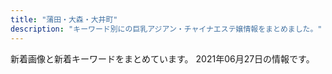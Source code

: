 ```yaml
---
title: "蒲田・大森・大井町"
description: "キーワード別にの巨乳アジアン・チャイナエステ嬢情報をまとめました。"
---
```


新着画像と新着キーワードをまとめています。
2021年06月27日の情報です。

<DmmAffiliateIns />
<KeywordTable
  shops={
    [
    {
        "station": "JR\u84b2\u7530\u99c5\u897f\u53e3",
        "img_links": [
            "http://diana.jeez.jp/public/20190426-105139-740.jpg",
            "http://diana.jeez.jp/public/20190726-190619-915.jpeg",
            "http://diana.jeez.jp/public/20190610-160901-701.jpeg",
            "http://diana.jeez.jp/public/20200103-105226-562.jpeg",
            "http://diana.jeez.jp/public/20200131-234023-209.jpeg",
            "http://diana.jeez.jp/public/20210521-094009-263.jpeg",
            "http://diana.jeez.jp/public/20210603-162953-243.jpeg",
            "http://diana.jeez.jp/public/20191119-153528-705.jpeg",
            "http://diana.jeez.jp/public/20210620-155020-574.jpeg",
            "http://diana.jeez.jp/public/20200211-132149-221.jpeg",
            "http://diana.jeez.jp/public/20191210-122526-507.jpeg",
            "http://diana.jeez.jp/public/20191224-032315-269.jpeg",
            "http://diana.jeez.jp/public/20181111-190250-481.jpeg",
            "http://diana.jeez.jp/public/20181111-190307-983.jpeg",
            "http://diana.jeez.jp/public/20190728-125640-302.jpeg",
            "http://diana.jeez.jp/public/20210624-083015-574.jpg",
            "http://diana.jeez.jp/public/20190613-175853-722.jpeg",
            "http://diana.jeez.jp/ueditor/php/upload/image/20190424/1556109007155859.jpg",
            "http://diana.jeez.jp/public/20191220-001603-640.jpeg",
            "http://diana.jeez.jp/images/girl-z1.jpg",
            "http://diana.jeez.jp/public/20200108-170159-924.jpeg",
            "http://diana.jeez.jp/images/girl-z2.jpg",
            "http://diana.jeez.jp/public/20180929-222629-193.jpeg",
            "http://diana.jeez.jp/public/20190809-025651-969.jpeg",
            "http://diana.jeez.jp/public/20191109-124210-239.jpeg",
            "http://diana.jeez.jp/public/20181111-190402-789.jpeg",
            "http://diana.jeez.jp/public/20210510-143508-126.jpeg",
            "http://diana.jeez.jp/public/20181111-190416-494.jpeg",
            "http://diana.jeez.jp/public/20190610-162055-294.jpeg",
            "http://diana.jeez.jp/public/20190710-152027-812.jpeg"
        ],
        "name": "\u30c0\u30a4\u30a2\u30ca\u30fbDIANA",
        "url": "http://diana.jeez.jp/",
        "keywords": {}
    },
    {
        "keywords": {},
        "station": "JR\u5927\u68ee\u99c5\u6771\u53e3",
        "url": "http://sh-sumairu.work/",
        "img_links": [
            "http://sh-sumairu.work/templets/default/pc/picture/s_news.png",
            "http://sh-sumairu.work/uploads/181114/1-1Q114124Z0411.jpg",
            "http://sh-sumairu.work/templets/default/pc/picture/s_staff.png",
            "http://sh-sumairu.work/templets/default/pc/picture/staffs.png",
            "http://sh-sumairu.work/uploads/171031/1-1G0311G344914.jpg",
            "http://sh-sumairu.work/uploads/allimg/180612/1-1P612160305350.jpg",
            "http://sh-sumairu.work/uploads/180612/1-1P6121601061c.jpg",
            "http://sh-sumairu.work/uploads/210119/1-2101191H10H45.jpg",
            "http://sh-sumairu.work/uploads/180227/1-1P22G40S5448.jpg",
            "http://sh-sumairu.work/templets/default/pc/picture/face.png",
            "http://sh-sumairu.work/uploads/181128/1-1Q12Q62QK29.jpg",
            "http://sh-sumairu.work/uploads/191211/1-191211140S1194.jpg",
            "http://sh-sumairu.work/uploads/180612/1-1P612160029349.jpg",
            "http://sh-sumairu.work/uploads/171031/1-1G0311G4095M.jpg",
            "http://sh-sumairu.work/templets/default/pc/picture/s_pick.png",
            "http://sh-sumairu.work/uploads/171031/1-1G0311G505933.jpg",
            "http://sh-sumairu.work/uploads/210402/1-2104021255412R.jpg",
            "http://sh-sumairu.work/uploads/191211/1-191211140J3640.jpg",
            "http://sh-sumairu.work/uploads/191022/1-191022133S3B2.jpg",
            "http://sh-sumairu.work/uploads/171031/1-1G0311G556445.jpg",
            "http://sh-sumairu.work/uploads/181114/1-1Q11412563D55.jpg",
            "http://sh-sumairu.work/templets/default/pc/picture/end1.jpg",
            "http://sh-sumairu.work/uploads/171031/1-1G0311G531445.jpg",
            "http://sh-sumairu.work/uploads/200821/1-200R10ZQ14K.jpg"
        ],
        "name": "\u30b9\u30de\u30a4\u30eb"
    },
    {
        "station": "JR\u84b2\u7530\u99c5\u6771\u53e3",
        "keywords": {
            "C": 7,
            "D": 1
        },
        "url": "http://iyashi-kaori.net/",
        "name": "\u7652\u3057\u306e\u99a8",
        "img_links": [
            "http://iyashi-kaori.net/uploads/iyashikaori/2019/08/11.jpg",
            "http://iyashi-kaori.net/uploads/iyashikaori/2012/03/s-5.jpg",
            "http://iyashi-kaori.net/uploads/iyashikaori/2012/03/l-3.jpg",
            "http://iyashi-kaori.net/uploads/iyashikaori/2018/10/yuka002.jpg",
            "http://iyashi-kaori.net/uploads/iyashikaori/2012/03/l-6.jpg",
            "http://iyashi-kaori.net/uploads/iyashikaori/images/bg.png",
            "http://iyashi-kaori.net/uploads/iyashikaori/2021/02/1.jpg",
            "http://iyashi-kaori.net/uploads/iyashikaori/2019/10/ggg.jpg",
            "http://iyashi-kaori.net/uploads/iyashikaori/2019/11/staff-old.jpg",
            "http://iyashi-kaori.net/uploads/iyashikaori/2019/08/staff.jpg",
            "http://iyashi-kaori.net/uploads/iyashikaori/2012/03/s-2.jpg",
            "http://iyashi-kaori.net/uploads/iyashikaori/2012/03/s-1.jpg",
            "http://iyashi-kaori.net/uploads/iyashikaori/2019/08/1.jpg",
            "http://iyashi-kaori.net/uploads/iyashikaori/2012/03/s-6.jpg",
            "http://iyashi-kaori.net/uploads/iyashikaori/2012/03/top.jpg",
            "http://iyashi-kaori.net/uploads/iyashikaori/2016/09/s__21340164111.jpg",
            "http://iyashi-kaori.net/uploads/iyashikaori/2012/03/l-5.jpg",
            "http://iyashi-kaori.net/uploads/iyashikaori/2012/03/l-2.jpg",
            "http://iyashi-kaori.net/uploads/iyashikaori/2012/03/index_l2.jpg",
            "http://iyashi-kaori.net/uploads/iyashikaori/2017/11/000023.jpg",
            "http://iyashi-kaori.net/uploads/iyashikaori/2012/03/l-1.jpg",
            "http://iyashi-kaori.net/uploads/iyashikaori/2012/03/s-3.jpg",
            "http://iyashi-kaori.net/uploads/iyashikaori/2019/02/000023.jpg",
            "http://iyashi-kaori.net/uploads/iyashikaori/2012/03/s-4.jpg",
            "http://iyashi-kaori.net/uploads/iyashikaori/2012/03/end1.jpg",
            "http://iyashi-kaori.net/uploads/iyashikaori/2015/07/s__636519102.jpg",
            "http://iyashi-kaori.net/uploads/iyashikaori/2017/11/000013.jpg",
            "http://iyashi-kaori.net/uploads/iyashikaori/2012/03/l-4.jpg"
        ]
    },
    {
        "keywords": {},
        "name": "\u30d3\u30fc\u30ca\u30b9",
        "station": "JR\u5927\u4e95\u753a\u99c5\u6771\u53e3",
        "url": "http://www.ovenus.work/",
        "img_links": [
            "http://www.ovenus.work/images/icon_ranking_02.png",
            "http://www.ovenus.work/staff/mayu2.jpg",
            "http://www.ovenus.work/staff/kana1.jpg",
            "http://www.ovenus.work/images/icon_ranking_05.png",
            "http://www.ovenus.work/images/recruit/point_05.png",
            "http://www.ovenus.work/images/recruit/point_03.png",
            "http://www.ovenus.work/images/recruit/nagare_07.png",
            "http://www.ovenus.work/images/recruit/req_03.jpg",
            "http://www.ovenus.work/images/recruit/nagare_03.jpg",
            "http://www.ovenus.work/staff/aoi1.jpg",
            "http://www.ovenus.work/images/trigger.jpg",
            "http://www.ovenus.work/images/icon_ranking_04.png",
            "http://www.ovenus.work/images/recruit/point_09.png",
            "http://www.ovenus.work/images/mainvisual_01_s.jpg",
            "http://www.ovenus.work/images/mainvisual_01.jpg",
            "http://www.ovenus.work/images/recruit/nagare_06.png",
            "http://www.ovenus.work/staff/sora1.jpg",
            "http://www.ovenus.work/images/head_interior.jpg",
            "http://www.ovenus.work/images/recruit/nagare_05.png",
            "http://www.ovenus.work/images/recruit/sp_mainvisual.jpg",
            "http://www.ovenus.work/images/recruit/point_04.png",
            "http://www.ovenus.work/images/recruit/point_07.png",
            "https://m-este.com/wp-content/uploads/2020/12/\u00e3\u0083\u00a1\u00e3\u0083\u00b3\u00e3\u0082\u00a8\u00e3\u0082\u00b9C\u00e3\u0083\u00a1\u00e3\u0083\u00b3234.png",
            "http://www.ovenus.work/images/no_image.jpg",
            "http://www.ovenus.work/staff/kana2.jpg",
            "http://www.ovenus.work/staff/yui2.jpg",
            "http://www.ovenus.work/staff/yui1.jpg",
            "http://www.ovenus.work/images/recruit/point_06.png",
            "http://www.ovenus.work/images/head_therapist.jpg",
            "http://www.ovenus.work/images/icon_ranking_03.png",
            "http://www.ovenus.work/images/icon_new.png",
            "http://www.ovenus.work/staff/mayu1.jpg",
            "http://www.ovenus.work/images/recruit/nagare_01.jpg",
            "http://www.ovenus.work/images/icon_ranking_01.png",
            "http://www.ovenus.work/images/sw_home.png",
            "http://www.ovenus.work/images/recruit/nagare_02.jpg",
            "http://www.ovenus.work/images/recruit/message_03.png",
            "http://www.ovenus.work/images/sw_tel.png"
        ]
    },
    {
        "station": "JR\u5927\u4e95\u753a\u99c5\u4e2d\u592e\u897f\u53e3",
        "name": "\u3055\u3064\u304d",
        "keywords": {
            "C": 8
        },
        "img_links": [
            "http://e-satsuki.net/images/eri2.jpg",
            "http://e-satsuki.net/images/aya2.jpg",
            "http://e-satsuki.net/images/ss1.jpg",
            "http://e-satsuki.net/images/manami1.jpg",
            "http://e-satsuki.net/images/manami2.jpg",
            "http://e-satsuki.net/images/tit-staff.jpg",
            "http://e-satsuki.net/images/flash1.jpg",
            "http://e-satsuki.net/images/ss2.jpg",
            "http://e-satsuki.net/images/kiki2.jpg",
            "http://e-satsuki.net/images/aya1.jpg",
            "http://e-satsuki.net/images/i-mobile.jpg",
            "http://e-satsuki.net/images/top.png",
            "http://e-satsuki.net/images/jieshao-tit.jpg",
            "http://e-satsuki.net/images/topp.jpg",
            "http://e-satsuki.net/images/kiki1.jpg",
            "http://e-satsuki.net/images/mobile-tit.jpg",
            "http://e-satsuki.net/images/coyuki1.jpg",
            "http://e-satsuki.net/images/flash2.jpg",
            "http://e-satsuki.net/images/update-tit.jpg",
            "http://e-satsuki.net/images/eri1.jpg",
            "http://e-satsuki.net/images/new-tit.jpg",
            "http://e-satsuki.net/images/coyuki2.jpg",
            "http://e-satsuki.net/images/flash3.jpg",
            "http://e-satsuki.net/images/pick-tit.jpg"
        ],
        "url": "http://e-satsuki.net/"
    },
    {
        "img_links": [
            "http://www3.spa-omori.com/static/upload/image/20210624/1624525845734302.jpg",
            "http://www3.spa-omori.com/static/upload/image/20210529/1622263004210427.jpg",
            "http://www3.spa-omori.com/static/upload/image/20210623/1624448406666034.jpg",
            "http://www3.spa-omori.com/94zc.com/img/tt.jpg",
            "http://www3.spa-omori.com/static/upload/image/20210611/1623370128494559.jpg",
            "http://www3.spa-omori.com/static/upload/image/20210611/1623366096182188.jpg",
            "http://www3.spa-omori.com/static/upload/image/20210604/1622780060182117.jpg",
            "http://www3.spa-omori.com/static/upload/image/20210601/1622487398253770.jpg",
            "http://www3.spa-omori.com/static/upload/image/20210611/1623366092252587.jpg",
            "http://www3.spa-omori.com/static/upload/image/20210529/1622262921145959.jpg",
            "http://www3.spa-omori.com/static/upload/image/20210601/1622490346100533.jpg",
            "http://www3.spa-omori.com/static/upload/image/20210611/1623408748760466.png",
            "http://www3.spa-omori.com/static/upload/image/20210601/1622487391170480.jpg",
            "http://www3.spa-omori.com/static/upload/image/20210611/1623405751458082.jpg",
            "http://www3.spa-omori.com/static/upload/image/20210611/1623366058135364.jpg",
            "http://www3.spa-omori.com/static/upload/image/20210614/1623602221763538.jpg",
            "http://www3.spa-omori.com/static/upload/image/20210613/1623585903714005.jpg",
            "http://www3.spa-omori.com/static/upload/image/20210611/1623408730777981.png",
            "http://www3.spa-omori.com/static/upload/image/20210624/1624525835285934.jpg",
            "http://www3.spa-omori.com/static/upload/image/20210529/1622263004809643.png",
            "http://www3.spa-omori.com/static/upload/image/20210611/1623408763606888.png",
            "http://www3.spa-omori.com/94zc.com/img/staff_t.jpg",
            "http://www3.spa-omori.com/static/upload/image/20210604/1622752506154862.jpg",
            "http://www3.spa-omori.com/static/upload/image/20210529/1622262930173677.png",
            "http://www3.spa-omori.com/static/upload/image/20210613/1623564836432428.jpg",
            "http://www3.spa-omori.com/static/upload/image/20210607/1622998694748732.jpg",
            "http://www3.spa-omori.com/94zc.com/img/news.jpg",
            "http://www3.spa-omori.com/static/upload/image/20210601/1622490150182834.jpg",
            "http://www3.spa-omori.com/static/upload/image/20210611/1623407019836444.png"
        ],
        "name": "\u30e1\u30eb\u30c6\u30a3\u30fc\u30b7\u30e5\u30ac\u30fc",
        "keywords": {
            "\u30bb\u30af\u30b7\u30fc": 13
        },
        "station": "JR\u5927\u4e95\u753a\u99c5\u4e2d\u592e\u53e3",
        "url": "http://www3.spa-omori.com/"
    },
    {
        "station": "JR\u5927\u68ee\u99c5\u6771\u53e3",
        "name": "\u30d0\u30a4\u30aa\u30ec\u30c3\u30c8",
        "keywords": {},
        "url": "http://es-kosumosu.com/",
        "img_links": [
            "http://es-kosumosu.com/images/system/sys01.jpg",
            "http://es-kosumosu.com/images/room/photo04.jpg",
            "http://es-kosumosu.com/images/room/photo01.jpg",
            "http://es-kosumosu.com/girl/5.jpg",
            "http://es-kosumosu.com/images/top_flash_01.jpg",
            "http://es-kosumosu.com/girl/3.jpg",
            "http://es-kosumosu.com/girl/1.jpg",
            "http://es-kosumosu.com/images/return.png",
            "http://es-kosumosu.com/girl/4.jpg",
            "http://es-kosumosu.com/images/room/photo02.jpg",
            "http://es-kosumosu.com/girl/2.jpg",
            "http://es-kosumosu.com/images/room/photo05.jpg",
            "http://es-kosumosu.com/images/room/photo03.jpg",
            "http://es-kosumosu.com/images/staff_mitashi.jpg",
            "http://es-kosumosu.com/girl/6.jpg",
            "http://es-kosumosu.com/images/info.jpg"
        ]
    },
    {
        "img_links": [
            "http://www.e-uluru.info/images/upload/24e3367119cd81d4.jpg",
            "http://www.e-uluru.info/i/girl/013.jpg",
            "http://www.e-uluru.info/images/index_13.png",
            "http://www.e-uluru.info/images/upload/b5241af23f911574.jpg",
            "http://www.e-uluru.info/images/upload/thumb/03b615dbd4a8d4e4.jpg",
            "http://www.e-uluru.info/images/upload/thumb/30e7a9b6a2619196.jpg",
            "http://www.e-uluru.info/images/upload/thumb/98ac232614327354.jpg",
            "http://www.e-uluru.info/images/index_01.png",
            "http://www.e-uluru.info/images/upload/98ac232614327354.jpg",
            "http://www.e-uluru.info/images/upload/thumb/12cb1bdfa779a5e6.jpg",
            "http://www.e-uluru.info/images/index_04.png",
            "http://www.e-uluru.info/images/upload/thumb/d4a6c5a9e3801cc7.jpg",
            "http://www.e-uluru.info/images/upload/f436fca81b34a90a.jpg",
            "http://www.e-uluru.info/images/upload/1ddb0f728d864feb.jpg",
            "http://www.e-uluru.info/images/upload/2e83ce7f87e28c10.jpg",
            "http://www.e-uluru.info/images/upload/d4a6c5a9e3801cc7.jpg",
            "http://www.e-uluru.info/images/upload/thumb/ebc831946fdc3143.jpg",
            "http://www.e-uluru.info/images/upload/thumb/b5241af23f911574.jpg",
            "http://www.e-uluru.info/images/r01.jpg",
            "http://www.e-uluru.info/images/index_12.png",
            "http://www.e-uluru.info/images/upload/thumb/1ddb0f728d864feb.jpg",
            "http://www.e-uluru.info/s/images/icon_covergirl.png",
            "http://www.e-uluru.info/images/r02.jpg",
            "http://www.e-uluru.info/girl/031.jpg",
            "http://www.e-uluru.info/images/index_08.png",
            "http://www.e-uluru.info/images/upload/ebc831946fdc3143.jpg",
            "http://www.e-uluru.info/images/upload/thumb/08e930d29f9d5b3e.jpg",
            "http://www.e-uluru.info/images/info_08.png",
            "http://www.e-uluru.info/images/upload/thumb/a42cde1d7d7ca5c0.jpg",
            "http://www.e-uluru.info/girl/034.jpg",
            "http://www.e-uluru.info/images/upload/a944203deb9da4de.jpg",
            "http://www.e-uluru.info/images/upload/thumb/5dcabd8808e86a8c.jpg",
            "http://www.e-uluru.info/images/upload/thumb/adc24ea0648493e2.jpg",
            "http://www.e-uluru.info/images/upload/thumb/2951922eff997d84.jpg",
            "http://www.e-uluru.info/images/upload/thumb/6f79d09c6041afd7.jpg",
            "http://www.e-uluru.info/images/upload/thumb/9e6373c225b7bc51.jpg",
            "http://www.e-uluru.info/s/images/icon_topics.png",
            "http://www.e-uluru.info/images/upload/7dfd54521df00187.jpg",
            "http://www.e-uluru.info/images/rec_09.png",
            "http://www.e-uluru.info/images/upload/thumb/e8b0d029c217c7cc.jpg",
            "http://www.e-uluru.info/images/upload/a86dfeb81b8ab370.jpg",
            "http://www.e-uluru.info/images/upload/5dcabd8808e86a8c.jpg",
            "http://www.e-uluru.info/images/upload/b71e9dc3cfa0f9b4.jpg",
            "http://www.e-uluru.info/images/index_02.png",
            "http://www.e-uluru.info/images/upload/539dd2297c44dec2.jpg",
            "http://www.e-uluru.info/s/images/icon_staff.png",
            "http://www.e-uluru.info/images/upload/thumb/2d668ea61cdabce4.jpg",
            "http://www.e-uluru.info/images/upload/thumb/24e3367119cd81d4.jpg",
            "http://www.e-uluru.info/girl/013.jpg",
            "http://www.e-uluru.info/images/upload/thumb/f436fca81b34a90a.jpg",
            "http://www.e-uluru.info/girl/024.jpg",
            "http://www.e-uluru.info/girl/018.jpg",
            "http://www.e-uluru.info/images/upload/2951922eff997d84.jpg",
            "http://www.e-uluru.info/girl/016.jpg",
            "http://www.e-uluru.info/images/upload/thumb/539dd2297c44dec2.jpg",
            "http://www.e-uluru.info/s/images/icon_info.png",
            "http://www.e-uluru.info/images/index_07.png",
            "http://www.e-uluru.info/images/upload/thumb/db7023b92ef16bbc.jpg",
            "http://www.e-uluru.info/s/girl/01.jpg",
            "http://www.e-uluru.info/images/upload/thumb/a86dfeb81b8ab370.jpg",
            "http://www.e-uluru.info/images/upload/e8b0d029c217c7cc.jpg",
            "http://www.e-uluru.info/images/index_06.png",
            "http://www.e-uluru.info/images/upload/a42cde1d7d7ca5c0.jpg",
            "http://www.e-uluru.info/images/upload/d33358c73f674e0d.jpg",
            "http://www.e-uluru.info/images/upload/db7023b92ef16bbc.jpg",
            "http://www.e-uluru.info/images/upload/30e7a9b6a2619196.jpg",
            "http://www.e-uluru.info/images/upload/thumb/71169c7f826021d0.jpg",
            "http://www.e-uluru.info/images/upload/thumb/90eec703fb0861db.jpg",
            "http://www.e-uluru.info/girl/019.jpg",
            "http://www.e-uluru.info/images/upload/thumb/b71e9dc3cfa0f9b4.jpg",
            "http://www.e-uluru.info/images/sys_08.png",
            "http://www.e-uluru.info/girl/030.jpg",
            "http://www.e-uluru.info/images/r03.jpg",
            "http://www.e-uluru.info/girl/032.jpg",
            "http://www.e-uluru.info/images/rec_08.png",
            "http://www.e-uluru.info/s/images/icon_tel.png",
            "http://www.e-uluru.info/girl/028.jpg",
            "http://www.e-uluru.info/girl/020.jpg",
            "http://www.e-uluru.info/images/staff_08.png",
            "http://www.e-uluru.info/images/upload/thumb/8ee8987b2165d4fc.jpg",
            "http://www.e-uluru.info/images/upload/thumb/056ff3de81fe9024.jpg",
            "http://www.e-uluru.info/images/pro.jpg",
            "http://www.e-uluru.info/images/upload/9e6373c225b7bc51.jpg",
            "http://www.e-uluru.info/images/upload/71169c7f826021d0.jpg",
            "http://www.e-uluru.info/images/upload/thumb/7dfd54521df00187.jpg",
            "http://www.e-uluru.info/girl/021.jpg",
            "http://www.e-uluru.info/images/upload/thumb/d33358c73f674e0d.jpg",
            "http://www.e-uluru.info/images/upload/thumb/a944203deb9da4de.jpg",
            "http://www.e-uluru.info/girl/014.jpg",
            "http://www.e-uluru.info/images/upload/thumb/7a73ef7475560f16.jpg",
            "http://www.e-uluru.info/girl/012.jpg",
            "http://www.e-uluru.info/images/upload/ad830a43974bad03.jpg",
            "http://www.e-uluru.info/images/upload/03b615dbd4a8d4e4.jpg",
            "http://www.e-uluru.info/images/upload/8ee8987b2165d4fc.jpg",
            "http://www.e-uluru.info/images/upload/08e930d29f9d5b3e.jpg",
            "http://www.e-uluru.info/s/images/icon_top.png",
            "http://www.e-uluru.info/girl/033.jpg",
            "http://www.e-uluru.info/images/upload/thumb/2e83ce7f87e28c10.jpg",
            "http://www.e-uluru.info/images/index_11.png",
            "http://www.e-uluru.info/images/r05.jpg",
            "http://www.e-uluru.info/images/upload/thumb/ad830a43974bad03.jpg",
            "http://www.e-uluru.info/images/upload/7a73ef7475560f16.jpg",
            "http://www.e-uluru.info/images/index_05.png",
            "http://www.e-uluru.info/images/upload/6f79d09c6041afd7.jpg",
            "http://www.e-uluru.info/girl/015.jpg",
            "http://www.e-uluru.info/images/index_03.png",
            "http://www.e-uluru.info/images/info01.png",
            "http://www.e-uluru.info/images/upload/12cb1bdfa779a5e6.jpg",
            "http://www.e-uluru.info/girl/07.jpg",
            "http://www.e-uluru.info/images/upload/056ff3de81fe9024.jpg",
            "http://www.e-uluru.info/girl/01.jpg",
            "http://www.e-uluru.info/images/upload/adc24ea0648493e2.jpg",
            "http://www.e-uluru.info/images/upload/90eec703fb0861db.jpg",
            "http://www.e-uluru.info/girl/06.jpg"
        ],
        "name": "\u7f8e\u7409\u7409",
        "station": "JR\u84b2\u7530\u99c5\u6771\u53e3",
        "url": "http://www.e-uluru.info/",
        "keywords": {
            "85": 25,
            "87": 9,
            "86": 15,
            "F": 2,
            "D": 31,
            "C": 13,
            "E": 11,
            "83": 1,
            "88": 6
        }
    },
    {
        "keywords": {
            "D": 8,
            "85": 24,
            "C": 32,
            "86": 8
        },
        "img_links": [
            "http://www.oasis.maesjp.com/photo_news/upimg/186206057f263d87e0_1.jpg",
            "http://www.oasis.maesjp.com/images/b-tel.png",
            "http://www.oasis.maesjp.com/files/002-02.jpg",
            "http://www.oasis.maesjp.com/images/b-online.png",
            "http://www.oasis.maesjp.com/images/r02.jpg",
            "http://www.oasis.maesjp.com/files/001.jpg",
            "http://www.oasis.maesjp.com/images/m2.jpg",
            "http://www.oasis.maesjp.com/images/r03.jpg",
            "http://www.oasis.maesjp.com/images/rsubt7.png",
            "http://www.oasis.maesjp.com/images/m1.jpg",
            "http://www.oasis.maesjp.com/files/004.jpg",
            "http://www.oasis.maesjp.com/images/rsubt6.png",
            "http://www.oasis.maesjp.com/files/001-02.jpg",
            "http://www.oasis.maesjp.com/images/slider-img002.jpg",
            "http://www.oasis.maesjp.com/files/006-02.jpg",
            "http://www.oasis.maesjp.com/files/004-02.jpg",
            "http://www.oasis.maesjp.com/files/006.jpg",
            "http://www.oasis.maesjp.com/images/m3.jpg",
            "http://www.oasis.maesjp.com/images/rsubt3.png",
            "http://www.oasis.maesjp.com/images/rsubt4.png",
            "http://www.oasis.maesjp.com/images/m6.jpg",
            "http://www.oasis.maesjp.com/images/r01.jpg",
            "http://www.oasis.maesjp.com/images/tel2.png",
            "http://www.oasis.maesjp.com/files/003.jpg",
            "http://www.oasis.maesjp.com/files/003-02.jpg",
            "http://www.oasis.maesjp.com/files/002.jpg",
            "http://www.oasis.maesjp.com/images/r04.jpg",
            "http://www.oasis.maesjp.com/images/rsubt1.png",
            "http://www.oasis.maesjp.com/images/rsubt2.png",
            "http://www.oasis.maesjp.com/images/rsubt5.png",
            "http://www.oasis.maesjp.com/images/m4.jpg",
            "http://www.oasis.maesjp.com/images/slider-img001.jpg"
        ],
        "url": "http://www.oasis.maesjp.com/",
        "name": "\u30aa\u30a2\u30b7\u30b9",
        "station": "JR\u5927\u4e95\u753a\u99c5\u4e2d\u592e\u53e3"
    },
    {
        "name": "Men\u2019sBali\uff5e\u30e1\u30f3\u30ba\u30d0\u30ea\uff5e",
        "station": "JR\u5927\u4e95\u753a\u99c5\u4e2d\u592e\u897f\u53e3",
        "img_links": [
            "http://mensbali.net/images/top_newface.jpg",
            "http://mensbali.net/images/st/ayu.jpg",
            "http://mensbali.net/images/st/moe3.jpg",
            "http://mensbali.net/images/heading_pickup.jpg",
            "http://mensbali.net/images/side_interior.jpg",
            "http://mensbali.net/images/top_desc.jpg",
            "http://mensbali.net/images/top_newface3.jpg",
            "http://mensbali.net/images/st/coco_2.jpg",
            "http://mensbali.net/images/st/saya_2.jpg",
            "http://mensbali.net/images/st/erika_1.jpg",
            "http://mensbali.net/sp/image/head_slide3.jpg",
            "http://mensbali.net/images/st/momo.jpg",
            "http://mensbali.net/images/st/kana.jpg",
            "http://mensbali.net/images/st/mai2.jpg",
            "http://mensbali.net/images/st/erika_2.jpg",
            "http://mensbali.net/images/heading_news.jpg",
            "http://mensbali.net/images/st/erika_3.jpg",
            "http://mensbali.net/images/st/moe2.jpg",
            "http://mensbali.net/images/st/natsu.jpg",
            "http://mensbali.net/images/st/moe1.jpg",
            "http://mensbali.net/images/st/mana.jpg",
            "http://mensbali.net/images/st/yuki.jpg",
            "http://mensbali.net/images/heading_new_staff.jpg",
            "http://mensbali.net/images/st/saya_3.jpg",
            "https://menlog.net/link/menlog20040.jpg",
            "http://mensbali.net/images/st/riri3.jpg",
            "http://mensbali.net/images/st/saya_1.jpg",
            "http://mensbali.net/images/st/st3.jpg",
            "http://mensbali.net/images/st/coco_3.jpg",
            "http://mensbali.net/images/st/yura.jpg",
            "http://mensbali.net/images/st/riri2.jpg",
            "http://mensbali.net/images/st/coco_1.jpg",
            "http://mensbali.net/sp/image/head.jpg",
            "http://mensbali.net/images/st/sena.jpg",
            "http://mensbali.net/images/st/riri1.jpg",
            "http://mensbali.net/images/link/mens-esthe1.png",
            "http://mensbali.net/sp/image/head_slide2.jpg",
            "http://mensbali.net/sp/image/head_slide.jpg",
            "http://mensbali.net/images/side_mobile2.jpg",
            "http://mensbali.net/images/heading_bottom_staff.jpg",
            "http://mensbali.net/images/footer_bg.jpg"
        ],
        "url": "http://mensbali.net/",
        "keywords": {
            "\u30bb\u30af\u30b7\u30fc": 3
        }
    },
    {
        "keywords": {
            "84": 4,
            "D": 5,
            "83": 1,
            "90": 3,
            "F": 2,
            "E": 1,
            "86": 4,
            "85": 1,
            "C": 21
        },
        "name": "\u6d77\u305d\u306e\u611b",
        "img_links": [
            "http://www.sea-love-hsl.info/uploads/sealove/staff_1.jpg",
            "http://www.sea-love-hsl.info/uploads/sealove/IMG_1060-768x1024.jpg",
            "http://www.sea-love-hsl.info/uploads/sealove/QQ\u56fe\u72472015102419044325-e1449569209313.jpg",
            "http://www.sea-love-hsl.info/uploads/sealove/545B5715-528D-4E72-9F31-7AFF1422771C-768x1024.jpeg",
            "http://www.sea-love-hsl.info/uploads/sealove/top1.jpg",
            "http://www.sea-love-hsl.info/uploads/sealove/images/n1.jpg",
            "http://www.sea-love-hsl.info/uploads/sealove/images/end1.jpg",
            "http://www.sea-love-hsl.info/uploads/sealove/5AE848B7-49E7-4403-A738-2D85BF2E4059-300x400.jpeg",
            "http://www.sea-love-hsl.info/uploads/sealove/images/mobile.jpg",
            "http://www.sea-love-hsl.info/uploads/sealove/5AE848B7-49E7-4403-A738-2D85BF2E4059-768x1024.jpeg",
            "http://www.sea-love-hsl.info/uploads/sealove/images/girl-z1.jpg",
            "http://www.sea-love-hsl.info/uploads/sealove/images/movie.jpg",
            "http://www.sea-love-hsl.info/uploads/sealove/721016606079-300x400.jpg",
            "http://www.sea-love-hsl.info/uploads/sealove/images/n3.jpg",
            "http://www.sea-love-hsl.info/uploads/sealove/A8D1795E-CA06-4472-A635-D7A02AEF80C8-300x400.jpeg",
            "http://www.sea-love-hsl.info/uploads/sealove/link_1.jpg",
            "http://www.sea-love-hsl.info/uploads/sealove/A8D1795E-CA06-4472-A635-D7A02AEF80C8-768x1024.jpeg",
            "http://www.sea-love-hsl.info/uploads/sealove/IMG_1490-300x400.jpg",
            "http://www.sea-love-hsl.info/uploads/sealove/721016606079-768x1024.jpg",
            "http://www.sea-love-hsl.info/uploads/sealove/720870627235-e1385965056315.jpg",
            "http://www.sea-love-hsl.info/uploads/sealove/4C0568AE-93B2-47E4-808D-BA5ED67DA4B9-768x1024.jpeg",
            "http://www.sea-love-hsl.info/uploads/sealove/images/news1.jpg",
            "http://www.sea-love-hsl.info/uploads/sealove/images/girl-z2.jpg",
            "http://www.sea-love-hsl.info/uploads/sealove/IMG_1490-768x1024.jpg",
            "http://www.sea-love-hsl.info/uploads/sealove/D792F195-6C3F-4A81-9C18-BEB1DEC0489F.jpeg"
        ],
        "url": "http://www.sea-love-hsl.info/",
        "station": "JR\u84b2\u7530\u99c5\u6771\u53e3"
    },
    {
        "url": "http://esthe-rlx.com/",
        "keywords": {},
        "station": "JR\u5927\u68ee\u99c5\u6771\u53e3",
        "name": "I for you",
        "img_links": [
            "http://esthe-rlx.com/staff/mika/01.jpg",
            "http://esthe-rlx.com/css/nav/nav-004.jpg",
            "http://esthe-rlx.com/css/twitter.jpg",
            "http://esthe-rlx.com/css/staff/new.jpg",
            "http://esthe-rlx.com/css/nav/nav-003.jpg",
            "http://esthe-rlx.com/css/nav/nav-006.jpg",
            "http://esthe-rlx.com/css/staff/up.jpg",
            "http://esthe-rlx.com/css/nav/nav-002.jpg",
            "http://esthe-rlx.com/css/line2.jpg",
            "http://esthe-rlx.com/staff/ai/01.jpg",
            "http://esthe-rlx.com/css/top02.jpg",
            "http://esthe-rlx.com/css/nav/nav-001.jpg",
            "http://esthe-rlx.com/css/line1.jpg",
            "http://esthe-rlx.com/css/tel01.png",
            "http://esthe-rlx.com/css/nav/nav-005.jpg",
            "http://esthe-rlx.com/staff/mina/01.jpg"
        ]
    },
    {
        "station": "JR\u84b2\u7530\u99c5\u897f\u53e3",
        "url": "http://yume-yume.info/",
        "name": "\u5922\u306e\u307e\u305f\u5922",
        "keywords": {
            "D": 3,
            "85": 3,
            "87": 1,
            "C": 19,
            "86": 4
        },
        "img_links": [
            "http://yume-yume.info/img/sta4.jpg",
            "http://yume-yume.info/i/img/sta15.jpg",
            "http://yume-yume.info/img/botton.jpg",
            "http://yume-yume.info/img/sta3.jpg",
            "http://yume-yume.info/img/st01.jpg",
            "http://yume-yume.info/i/img/sta17.jpg",
            "http://yume-yume.info/i/img/sta2.jpg",
            "http://yume-yume.info/img/sta1.jpg",
            "http://yume-yume.info/i/img/r2.jpg",
            "http://yume-yume.info/img/nos.jpg",
            "http://yume-yume.info/img/r9.jpg",
            "http://yume-yume.info/i/img/r0.jpg",
            "http://yume-yume.info/img/st15.jpg",
            "http://yume-yume.info/img/st4.jpg",
            "http://a.jps.cm/yume/wp-content/uploads/sites/36/2020/12/2470AE4C-2A60-4C35-A4C8-043E2F5EF2BD.jpeg",
            "http://yume-yume.info/img/s4.jpg",
            "http://yume-yume.info/img/sta17.jpg",
            "http://yume-yume.info/img/st17.jpg",
            "http://yume-yume.info/i/img/sta4.jpg",
            "http://yume-yume.info/i/img/r4.jpg",
            "http://yume-yume.info/img/sta2.jpg",
            "http://yume-yume.info/img/sta15.jpg",
            "http://yume-yume.info/i/img/sta3.jpg",
            "http://yume-yume.info/img/fla.jpg",
            "http://yume-yume.info/i/img/sta1.jpg",
            "http://yume-yume.info/i/img/r1.jpg",
            "http://yume-yume.info/img/mo.png",
            "http://yume-yume.info/img/s1.jpg",
            "http://yume-yume.info/i/img/nos.jpg",
            "http://yume-yume.info/img/s3.jpg",
            "http://yume-yume.info/img/s17.jpg",
            "http://yume-yume.info/img/s2.jpg",
            "http://a.jps.cm/yume/wp-content/uploads/sites/36/2021/05/38E59284-A3CB-4000-BE42-CDB0C6C66E44-225x300.jpeg",
            "http://yume-yume.info/img/st2.jpg",
            "http://yume-yume.info/img/st3.jpg",
            "http://yume-yume.info/img/s15.jpg",
            "http://yume-yume.info/img/st1.jpg",
            "http://yume-yume.info/img/st02.jpg"
        ]
    },
    {
        "img_links": [
            "http://www.tokyo-0001.xyz/img/ttl-02.png",
            "http://www.tokyo-0001.xyz/img/girls06.jpg",
            "http://www.tokyo-0001.xyz/img/girls05.jpg",
            "http://www.tokyo-0001.xyz/img/img3.jpg",
            "http://www.tokyo-0001.xyz/img/bnr02.jpg",
            "http://www.tokyo-0001.xyz/img/bnr01.jpg",
            "http://www.tokyo-0001.xyz/img/ttl-01.png",
            "http://www.tokyo-0001.xyz/img/girls04.jpg",
            "http://www.tokyo-0001.xyz/img/img2.jpg",
            "http://www.tokyo-0001.xyz/img/ttl-03.png",
            "http://www.tokyo-0001.xyz/img/ttl-04.png",
            "http://www.tokyo-0001.xyz/img/img1.jpg",
            "http://www.tokyo-0001.xyz/img/girls03.jpg",
            "http://www.tokyo-0001.xyz/img/img-txt-01.png",
            "http://www.tokyo-0001.xyz/img/girls02.jpg",
            "http://www.tokyo-0001.xyz/img/bnr00.jpg",
            "http://www.tokyo-0001.xyz/img/girls01.jpg"
        ],
        "station": "JR\u84b2\u7530\u99c5\u897f\u53e3",
        "url": "http://www.tokyo-0001.xyz/",
        "keywords": {},
        "name": "NEW\u30a4\u30d6"
    },
    {
        "station": "JR\u5927\u4e95\u753a\u99c5",
        "url": "http://with-you.iest.info/",
        "name": "with you",
        "img_links": [
            "http://with-you.iest.info/images/top.png",
            "http://with-you.iest.info/images/tel.jpg",
            "http://with-you.iest.info/photos/sites/78/2020/04/2020041703530074.jpg",
            "http://with-you.iest.info/images/service1.jpg",
            "http://with-you.iest.info/images/nbj3.jpg",
            "http://with-you.iest.info/images/s_pick.jpg",
            "http://with-you.iest.info/images/service3.jpg",
            "http://with-you.iest.info/photos/sites/78/2021/01/2021011602332027.jpg",
            "http://with-you.iest.info/images/s_staff.png",
            "http://with-you.iest.info/images/info.jpg",
            "http://with-you.iest.info/photos/sites/78/2019/08/2019083003291365.jpg",
            "http://with-you.iest.info/photos/sites/78/2019/08/2019082704375018.jpg",
            "http://with-you.iest.info/images/service4.jpg",
            "http://with-you.iest.info/images/service2.jpg",
            "http://with-you.iest.info/images/s_news.jpg",
            "http://with-you.iest.info/images/acc.jpg",
            "http://with-you.iest.info/photos/sites/78/2021/03/2021031003373623.jpg",
            "http://with-you.iest.info/photos/sites/78/2019/09/2019092708275393.jpg"
        ],
        "keywords": {
            "E": 7,
            "D": 14,
            "86": 7,
            "87": 21,
            "C": 7
        }
    },
    {
        "img_links": [
            "http://es-kamata.xyz/images/tw.jpg",
            "http://es-kamata.xyz/images/nei_bt.jpg",
            "http://es-kamata.xyz/images/003.jpg",
            "http://es-kamata.xyz/images/001.jpg",
            "http://es-kamata.xyz/images/g5.jpg",
            "http://es-kamata.xyz/images/s1.jpg",
            "http://es-kamata.xyz/images/new_d.jpg",
            "http://es-kamata.xyz/images/ac1.jpg",
            "http://es-kamata.xyz/images/g4.jpg",
            "http://es-kamata.xyz/images/g8.jpg",
            "http://es-kamata.xyz/images/004.jpg",
            "http://es-kamata.xyz/images/002.jpg",
            "http://es-kamata.xyz/images/top_03.jpg",
            "http://es-kamata.xyz/images/tel.jpg",
            "http://es-kamata.xyz/images/rq03.jpg",
            "http://es-kamata.xyz/images/g3.jpg",
            "http://es-kamata.xyz/images/ac4.jpg",
            "http://es-kamata.xyz/images/ml.jpg",
            "http://es-kamata.xyz/images/bottom.jpg",
            "http://es-kamata.xyz/images/ac3.jpg",
            "http://es-kamata.xyz/images/g0.jpg",
            "http://es-kamata.xyz/images/g2.jpg",
            "http://es-kamata.xyz/images/ac5.jpg",
            "http://es-kamata.xyz/images/qiu-1.jpg",
            "http://es-kamata.xyz/images/new_tit.jpg",
            "http://es-kamata.xyz/images/g1.jpg",
            "http://es-kamata.xyz/images/rq01.jpg",
            "http://es-kamata.xyz/images/ac2.jpg"
        ],
        "station": "JR\u84b2\u7530\u99c5\u897f\u53e3",
        "name": "\u82b1\u6c34\u6728",
        "url": "http://es-kamata.xyz/",
        "keywords": {}
    },
    {
        "name": "\u604b",
        "keywords": {},
        "img_links": [],
        "url": "https://love.ies.fun/",
        "station": "JR\u5927\u4e95\u753a\u99c5\u4e2d\u592e\u897f\u53e3"
    },
    {
        "url": "http://heal-msg.com/",
        "station": "JR\u5927\u68ee\u99c5\u6771\u53e3",
        "img_links": [
            "http://heal-msg.com/staff/rio/01.jpg",
            "http://heal-msg.com/staff/yuki/01.jpg",
            "http://heal-msg.com/staff/yuri/01.jpg",
            "http://heal-msg.com/staff/rio/02.jpg",
            "http://heal-msg.com/images/staff_bj3.jpg",
            "http://heal-msg.com/images/s_staff.png",
            "http://heal-msg.com/staff/ruru/01.jpg",
            "http://heal-msg.com/images/top.jpg",
            "http://heal-msg.com/staff/rin/01.jpg",
            "http://heal-msg.com/images/s_link.png",
            "http://heal-msg.com/staff/yuyu/01.jpg",
            "http://heal-msg.com/images/staff0.jpg",
            "http://heal-msg.com/images/kanban.jpg",
            "http://heal-msg.com/images/news_bj3.jpg",
            "http://heal-msg.com/images/s_news.png"
        ],
        "keywords": {},
        "name": "Sweet Time"
    },
    {
        "url": "http://es-refine.xyz/",
        "img_links": [
            "http://es-refine.xyz/images/a2.jpg",
            "http://es-refine.xyz/images/end.png",
            "http://es-refine.xyz/images/g2.jpg",
            "http://es-refine.xyz/images/3.jpg",
            "http://es-refine.xyz/images/g7.jpg",
            "http://es-refine.xyz/images/a3.jpg",
            "http://es-refine.xyz/images/g02.jpg",
            "http://es-refine.xyz/images/top.jpg",
            "http://es-refine.xyz/images/g6.jpg",
            "http://es-refine.xyz/images/r2.jpg",
            "http://es-refine.xyz/images/a5.jpg",
            "http://es-refine.xyz/images/g8.jpg",
            "http://es-refine.xyz/images/tite-staff.jpg",
            "http://es-refine.xyz/images/pickup_t.jpg",
            "http://es-refine.xyz/images/a4.jpg",
            "http://es-refine.xyz/images/a1.jpg",
            "http://es-refine.xyz/images/mobile.jpg",
            "http://es-refine.xyz/images/tite-link.jpg",
            "http://es-refine.xyz/images/a6.jpg",
            "http://es-refine.xyz/images/g.jpg",
            "http://es-refine.xyz/images/4.jpg",
            "http://es-refine.xyz/images/r3.jpg"
        ],
        "name": "Refine\u30fb\u30ea\u30d5\u30a1\u30a4\u30f3",
        "keywords": {
            "C": 12
        },
        "station": "JR\u5927\u68ee\u99c5\u6771\u53e3"
    },
    {
        "keywords": {},
        "img_links": [],
        "station": "JR\u84b2\u7530\u99c5\u6771\u53e3",
        "url": "http://rainbowest.info/",
        "name": "\u30de\u30ea\u30e2"
    },
    {
        "name": "\u4fe1\u8afe",
        "img_links": [
            "http://www.es-kizuna.com/s/girl/01.jpg",
            "http://www.es-kizuna.com/images/info_10.jpg",
            "http://www.es-kizuna.com/s/images/r02.jpg",
            "http://www.es-kizuna.com/images/upload/thumb/c960f33dbf650433.jpg",
            "http://www.es-kizuna.com/images/upload/70b3f2c5fd5ba3c2.jpg",
            "http://www.es-kizuna.com/images/upload/4fb7a6900b967f30.jpg",
            "http://www.es-kizuna.com/images/upload/thumb/90479f4e0f80f012.jpg",
            "http://www.es-kizuna.com/images/upload/thumb/70b3f2c5fd5ba3c2.jpg",
            "http://www.es-kizuna.com/images/upload/thumb/5d70ee2b832fe6be.jpg",
            "http://www.es-kizuna.com/images/sys.jpg",
            "http://www.es-kizuna.com/images/index_04.jpg",
            "http://www.es-kizuna.com/images/upload/966712cc580a2c90.jpg",
            "http://www.es-kizuna.com/images/upload/thumb/231cb96ee14483b0.jpg",
            "http://www.es-kizuna.com/images/upload/18363711cdd6ba23.jpg",
            "http://www.es-kizuna.com/images/upload/thumb/13be44c647bb867f.jpg",
            "http://www.es-kizuna.com/images/nei_13.jpg",
            "http://www.es-kizuna.com/images/upload/d9992ab71594c264.jpg",
            "http://www.es-kizuna.com/images/01.jpg",
            "http://www.es-kizuna.com/images/upload/eb01fa6066ea365b.jpg",
            "http://www.es-kizuna.com/images/upload/thumb/d9992ab71594c264.jpg",
            "http://www.es-kizuna.com/images/upload/thumb/03e6c9860ab53664.jpg",
            "http://www.es-kizuna.com/images/upload/thumb/35306ad0d9e9ff00.jpg",
            "http://www.es-kizuna.com/images/link_10.jpg",
            "http://www.es-kizuna.com/images/upload/thumb/20f11bb41bae978b.jpg",
            "http://www.es-kizuna.com/images/upload/231cb96ee14483b0.jpg",
            "http://www.es-kizuna.com/images/upload/thumb/5f28f084cf9311ec.jpg",
            "http://www.es-kizuna.com/images/upload/20f11bb41bae978b.jpg",
            "http://www.es-kizuna.com/images/upload/90479f4e0f80f012.jpg",
            "http://www.es-kizuna.com/images/upload/cb8510a706fab39a.jpg",
            "http://www.es-kizuna.com/images/upload/thumb/6453e2e9c3a4d010.jpg",
            "http://www.es-kizuna.com/images/upload/af4e2bbad7299fcd.jpg",
            "http://www.es-kizuna.com/images/index_13.jpg",
            "http://www.es-kizuna.com/images/acc_11.jpg",
            "http://www.es-kizuna.com/images/rec_10.jpg",
            "http://www.es-kizuna.com/images/index_03.jpg",
            "http://www.es-kizuna.com/images/upload/8362069090b0f4f4.jpg",
            "http://www.es-kizuna.com/images/upload/thumb/457777bab605fd6c.jpg",
            "http://www.es-kizuna.com/images/line.jpg",
            "http://www.es-kizuna.com/s/images/icon_topics.png",
            "http://www.es-kizuna.com/images/sys_10.jpg",
            "http://www.es-kizuna.com/images/upload/thumb/cdfe0ac3b37d9e89.jpg",
            "http://www.es-kizuna.com/images/index_11.jpg",
            "http://www.es-kizuna.com/s/images/icon_info.png",
            "http://www.es-kizuna.com/images/upload/057f6eb7b663a5b2.jpg",
            "http://www.es-kizuna.com/images/upload/thumb/325450f713ec1345.jpg",
            "http://www.es-kizuna.com/images/upload/cdfe0ac3b37d9e89.jpg",
            "http://www.es-kizuna.com/images/upload/457777bab605fd6c.jpg",
            "http://www.es-kizuna.com/images/upload/thumb/048b127f7fe7756c.jpg",
            "http://www.es-kizuna.com/images/upload/c960f33dbf650433.jpg",
            "http://www.es-kizuna.com/images/upload/e3d8e9cc1955e028.jpg",
            "http://www.es-kizuna.com/images/upload/d60152fbb8818830.jpg",
            "http://www.es-kizuna.com/images/upload/5d70ee2b832fe6be.jpg",
            "http://www.es-kizuna.com/images/upload/thumb/4fb7a6900b967f30.jpg",
            "http://www.es-kizuna.com/images/upload/thumb/8362069090b0f4f4.jpg",
            "http://www.es-kizuna.com/images/upload/thumb/7838ea888884524b.jpg",
            "http://www.es-kizuna.com/images/upload/thumb/e7512ab59589d7df.jpg",
            "http://www.es-kizuna.com/images/upload/thumb/4e06a72d8daae521.jpg",
            "http://www.es-kizuna.com/images/upload/512a839e9f628217.jpg",
            "http://www.es-kizuna.com/s/images/icon_top.png",
            "http://www.es-kizuna.com/images/upload/thumb/966712cc580a2c90.jpg",
            "http://www.es-kizuna.com/images/upload/7838ea888884524b.jpg",
            "http://www.es-kizuna.com/images/upload/thumb/0c3e441832e219b9.jpg",
            "http://www.es-kizuna.com/images/acc_10.jpg",
            "http://www.es-kizuna.com/images/staff_10.jpg",
            "http://www.es-kizuna.com/images/rec.jpg",
            "http://www.es-kizuna.com/s/images/r01.jpg",
            "http://www.es-kizuna.com/images/upload/cdc7fc1d81334feb.jpg",
            "http://www.es-kizuna.com/images/upload/thumb/7aeb4177adab3adb.jpg",
            "http://www.es-kizuna.com/girl/02.jpg",
            "http://www.es-kizuna.com/images/upload/thumb/cdc7fc1d81334feb.jpg",
            "http://www.es-kizuna.com/images/upload/thumb/fc1e816a0e9f3d61.jpg",
            "http://www.es-kizuna.com/images/upload/a3fc0798b98de17a.jpg",
            "http://www.es-kizuna.com/s/images/icon_covergirl.png",
            "http://www.es-kizuna.com/images/index_06.jpg",
            "http://www.es-kizuna.com/s/images/icon_staff.png",
            "http://www.es-kizuna.com/images/upload/thumb/d60152fbb8818830.jpg",
            "http://www.es-kizuna.com/images/upload/6453e2e9c3a4d010.jpg",
            "http://www.es-kizuna.com/images/upload/thumb/18363711cdd6ba23.jpg",
            "http://www.es-kizuna.com/images/upload/03e6c9860ab53664.jpg",
            "http://www.es-kizuna.com/images/upload/thumb/057f6eb7b663a5b2.jpg",
            "http://www.es-kizuna.com/images/index_02.jpg",
            "http://www.es-kizuna.com/images/upload/thumb/816b7be31924a7a4.jpg",
            "http://www.es-kizuna.com/images/upload/thumb/2c3b2096bf7b4e42.jpg",
            "http://www.es-kizuna.com/s/images/r03.jpg",
            "http://www.es-kizuna.com/images/upload/thumb/eb01fa6066ea365b.jpg",
            "http://www.es-kizuna.com/images/upload/thumb/0e136c01c9b7ee9f.jpg",
            "http://www.es-kizuna.com/s/images/r05.jpg",
            "http://www.es-kizuna.com/images/upload/thumb/74cd025a30d9e087.jpg",
            "http://www.es-kizuna.com/images/upload/thumb/906a0df423fbb2d3.jpg",
            "http://www.es-kizuna.com/images/upload/0e136c01c9b7ee9f.jpg",
            "http://www.es-kizuna.com/images/upload/906a0df423fbb2d3.jpg",
            "http://www.es-kizuna.com/images/upload/thumb/512a839e9f628217.jpg",
            "http://www.es-kizuna.com/images/upload/thumb/cb8510a706fab39a.jpg",
            "http://www.es-kizuna.com/images/upload/thumb/a3fc0798b98de17a.jpg",
            "http://www.es-kizuna.com/images/upload/e7512ab59589d7df.jpg",
            "http://www.es-kizuna.com/images/upload/4e06a72d8daae521.jpg",
            "http://www.es-kizuna.com/images/upload/0c3e441832e219b9.jpg",
            "http://www.es-kizuna.com/images/upload/thumb/e3d8e9cc1955e028.jpg",
            "http://www.es-kizuna.com/images/upload/4bb15c40db5d3b9b.jpg",
            "http://www.es-kizuna.com/images/index_08.jpg",
            "http://www.es-kizuna.com/images/index_05.jpg",
            "http://www.es-kizuna.com/images/upload/3f05da7e8b1e2a64.jpg",
            "http://www.es-kizuna.com/images/index_09.jpg",
            "http://www.es-kizuna.com/images/index_07.jpg",
            "http://www.es-kizuna.com/images/upload/thumb/51167bb9818d647a.jpg",
            "http://www.es-kizuna.com/images/upload/thumb/af4e2bbad7299fcd.jpg",
            "http://www.es-kizuna.com/images/upload/thumb/4bb15c40db5d3b9b.jpg",
            "http://www.es-kizuna.com/images/02.jpg",
            "http://www.es-kizuna.com/images/upload/74cd025a30d9e087.jpg",
            "http://www.es-kizuna.com/images/upload/thumb/3f05da7e8b1e2a64.jpg",
            "http://www.es-kizuna.com/s/images/icon_tel.png",
            "http://www.es-kizuna.com/images/upload/816b7be31924a7a4.jpg",
            "http://www.es-kizuna.com/images/upload/thumb/005440d58cf3c3e3.jpg"
        ],
        "keywords": {
            "88": 8,
            "\u30bb\u30af\u30b7\u30fc": 1,
            "86": 16,
            "E": 14,
            "F": 2,
            "84": 4,
            "87": 10,
            "85": 34,
            "C": 16,
            "D": 40
        },
        "url": "http://www.es-kizuna.com/",
        "station": "JR\u84b2\u7530\u99c5\u6771\u53e3"
    },
    {
        "url": "http://www.cosmos.relaxjp.info/",
        "img_links": [
            "http://www.cosmos.relaxjp.info/common/img/shop/r1.jpg",
            "http://www.cosmos.relaxjp.info/files/004.jpg",
            "http://www.cosmos.relaxjp.info/common/img/shop/r3.jpg",
            "http://www.cosmos.relaxjp.info/images/call_sp.png",
            "http://www.cosmos.relaxjp.info/common/img/image3.jpg",
            "http://www.cosmos.relaxjp.info/common/img/image2.jpg",
            "http://www.cosmos.relaxjp.info/common/img/shop/r2.jpg",
            "http://www.cosmos.relaxjp.info/common/img/shop/r4.jpg",
            "http://www.cosmos.relaxjp.info/files/006.jpg",
            "http://www.cosmos.relaxjp.info/files/005.jpg",
            "http://www.cosmos.relaxjp.info/common/img/top_img001.png",
            "http://www.cosmos.relaxjp.info/files/002.jpg",
            "http://www.cosmos.relaxjp.info/files/003.jpg",
            "http://www.cosmos.relaxjp.info/files/001.jpg",
            "http://www.cosmos.relaxjp.info/photo_news/upimg/18630606fd1936e3b3_0.jpg",
            "http://www.cosmos.relaxjp.info/common/img/image1.jpg"
        ],
        "station": "JR\u5927\u68ee\u99c5\u897f\u53e3",
        "name": "\u30b3\u30b9\u30e2\u30b9",
        "keywords": {
            "C": 13
        }
    },
    {
        "station": "JR\u84b2\u7530\u99c5\u897f\u53e3",
        "name": "ONLY ONE",
        "keywords": {
            "D": 8,
            "E": 4,
            "C": 4
        },
        "img_links": [
            "http://relax-massage.biz/images/txt-header-phonet.png",
            "http://relax-massage.biz/images/img-header-mainvisual01t.jpg",
            "http://relax-massage.biz/images/bg-image-consept.png",
            "http://relax-massage.biz/images/ttl-pickupt.png",
            "http://relax-massage.biz/images/ttl-qrt.png",
            "http://relax-massage.biz/images/ttl-concept2t.png",
            "http://relax-massage.biz/images/ttl-link.png",
            "http://relax-massage.biz/images/bnr-campaign01.jpg",
            "http://relax-massage.biz/images/ttl-therapist.png",
            "http://relax-massage.biz/images/img-therapist.jpg",
            "http://relax-massage.biz/images/img-therapistt.jpg",
            "http://relax-massage.biz/images/cg06.jpg",
            "http://relax-massage.biz/images/bnr-sp-campaign01.jpg",
            "http://relax-massage.biz/images/img-link.jpg",
            "http://relax-massage.biz/images/txt-header-phone.png",
            "http://relax-massage.biz/images/ttl-informationt.png",
            "http://relax-massage.biz/images/ttl-qr.png",
            "http://relax-massage.biz/images/cg02.jpg",
            "http://relax-massage.biz/images/ttl-concept.png",
            "http://relax-massage.biz/images/acc1.jpg",
            "http://relax-massage.biz/images/txt-header-storeinfo.png",
            "http://relax-massage.biz/images/acc.jpg",
            "http://relax-massage.biz/images/ttl-concept2.png",
            "http://relax-massage.biz/images/img-header-mainvisual01.jpg",
            "http://relax-massage.biz/images/qr.jpg",
            "http://relax-massage.biz/images/ttl-conceptt.png",
            "http://relax-massage.biz/images/ttl-information.png",
            "http://relax-massage.biz/images/cg03.jpg",
            "http://relax-massage.biz/images/cg01.jpg",
            "http://relax-massage.biz/images/bg-image-consept02.png",
            "http://relax-massage.biz/images/txt-footer-copyright.png",
            "http://relax-massage.biz/images/ttl-qrf.png",
            "http://relax-massage.biz/images/img-linkt.jpg",
            "http://relax-massage.biz/images/ttl-pickup.png"
        ],
        "url": "http://relax-massage.biz/"
    },
    {
        "station": "JR\u84b2\u7530\u99c5\u6771\u53e3",
        "name": "\u30d2\u30fc\u30ea\u30f3\u30b0\u611b",
        "keywords": {
            "\u80f8": 1,
            "84": 2,
            "F": 5,
            "\u30bb\u30af\u30b7\u30fc": 2,
            "82": 5,
            "96": 3,
            "C": 11,
            "98": 2,
            "83": 6,
            "88": 3,
            "H": 3,
            "90": 3,
            "85": 8,
            "D": 5,
            "80": 2
        },
        "img_links": [
            "http://eskk.healing-ai.net/uploads/2020/12/g2.jpg",
            "http://eskk.healing-ai.net/uploads/2019/05/ai1-1.jpg",
            "http://eskk.healing-ai.net/uploads/2020/01/g1.jpg",
            "http://eskk.healing-ai.net/uploads/2020/01/g2.jpg",
            "http://eskk.healing-ai.net/uploads/2019/12/3.jpg",
            "http://eskk.healing-ai.net/uploads/2019/12/2-1.jpg",
            "http://eskk.healing-ai.net/uploads/2019/05/ai3.jpg",
            "http://www.healing-ai.net/images/top2.png",
            "http://www.healing-ai.net/images/img_mainvisual_03.png",
            "http://eskk.healing-ai.net/uploads/g8-1.jpg",
            "http://eskk.healing-ai.net/uploads/2019/05/mika.jpg",
            "http://eskk.healing-ai.net/uploads/2019/07/2.jpg",
            "http://eskk.healing-ai.net/uploads/2021/03/2.jpg",
            "http://eskk.healing-ai.net/uploads/2019/11/koko.jpg",
            "http://eskk.healing-ai.net/uploads/2021/03/3.jpg",
            "http://eskk.healing-ai.net/uploads/2019/05/ai2-1.jpg",
            "https://www.a-side.com/ad/koko/include/banner/koko_200x40.png",
            "http://eskk.healing-ai.net/uploads/2019/05/g3.jpg",
            "http://eskk.healing-ai.net/uploads/2021/03/4.jpg",
            "http://eskk.healing-ai.net/uploads/2020/12/g1.jpg",
            "http://www.healing-ai.net/images/img_mainvisual_02.png",
            "http://www.healing-ai.net/images/bnr_reserve_01.jpg",
            "http://eskk.healing-ai.net/uploads/2019/05/nana2.jpg",
            "http://www.healing-ai.net/images/icon_new.png",
            "http://eskk.healing-ai.net/uploads/2020/01/g3.jpg",
            "http://www.healing-ai.net/images/img_mainvisual_01.png",
            "http://eskk.healing-ai.net/uploads/2020/10/g1.jpg",
            "http://eskk.healing-ai.net/uploads/2021/03/1.jpg",
            "http://eskk.healing-ai.net/uploads/2019/12/1-1.jpg",
            "http://eskk.healing-ai.net/uploads/2019/07/3.jpg",
            "http://eskk.healing-ai.net/uploads/2019/07/1.jpg",
            "http://eskk.healing-ai.net/uploads/2019/06/g0.jpg",
            "http://eskk.healing-ai.net/uploads/2019/05/g4.jpg",
            "http://eskk.healing-ai.net/uploads/2019/05/nana3.jpg"
        ],
        "url": "http://www.healing-ai.net/"
    },
    {
        "img_links": [],
        "station": "JR\u5927\u68ee\u99c5\u6771\u53e3",
        "url": "http://ikoi.xyz.mn/",
        "keywords": {},
        "name": "\u61a9"
    },
    {
        "keywords": {},
        "station": "JR\u5927\u4e95\u753a\u99c5",
        "img_links": [
            "http://www.hounoka.com/smart/top-tab-returan.jpg",
            "http://www.hounoka.com/massage-de_88_31.jpg",
            "http://www.hounoka.com/corona-taisaku2.jpg",
            "http://www.hounoka.com/smart/eri.jpg",
            "http://www.hounoka.com/smart/corona-taisaku2.jpg"
        ],
        "name": "\u307b\u306e\u304b",
        "url": "http://www.hounoka.com/"
    },
    {
        "img_links": [
            "http://www.floweresthe.com/upload/girl/img_list01/img_list_0001.jpg",
            "http://www.floweresthe.com/upload/girl/img02/img1_0008.jpg",
            "http://www.floweresthe.com/img/sys2.jpg",
            "http://www.floweresthe.com/img/tit_photo.jpg",
            "http://www.floweresthe.com/upload/girl/img01/img1_0006.jpg",
            "http://www.floweresthe.com/upload/board/img_1620284948.jpg",
            "http://www.floweresthe.com/upload/board/img_1599194180.jpg",
            "http://www.floweresthe.com/upload/girl/img01/img2_0006.jpg",
            "http://www.floweresthe.com/upload/girl/img01/img1_0004.jpg",
            "http://www.floweresthe.com/upload/girl/img02/img1_0009.jpg",
            "http://www.floweresthe.com/upload/girl/img02/img1_0007.jpg",
            "http://www.floweresthe.com/upload/girl/img04/img1_0005.jpg",
            "http://www.floweresthe.com/img/tit_profile.jpg",
            "http://www.floweresthe.com/upload/girl/img01/img1_0009.jpg",
            "http://www.floweresthe.com/upload/girl/img02/img1_0010.jpg",
            "http://www.floweresthe.com/img/sys1.jpg",
            "http://www.floweresthe.com/upload/girl/img02/img1_0004.jpg",
            "http://www.floweresthe.com/upload/girl/img02/img1_0005.jpg",
            "http://www.floweresthe.com/upload/girl/img04/img1_0009.jpg",
            "http://www.floweresthe.com/img/r3.jpg",
            "http://www.floweresthe.com/upload/girl/img01/img1_0005.jpg",
            "http://www.floweresthe.com/upload/girl/img_list01/img_list_0005.jpg",
            "http://www.floweresthe.com/upload/girl/img_list01/img_list_0010.jpg",
            "http://www.floweresthe.com/upload/girl/img01/img1_0003.jpg",
            "http://www.floweresthe.com/img/interior.png",
            "http://www.floweresthe.com/upload/girl/img01/img1_0011.jpg",
            "http://www.floweresthe.com/img/memu.jpg",
            "http://www.floweresthe.com/img/r1.jpg",
            "http://www.floweresthe.com/upload/girl/img04/img1_0006.jpg",
            "http://www.floweresthe.com/upload/girl/img_list01/img_list_0009.jpg",
            "http://www.floweresthe.com/upload/board/img_1617937698.jpg",
            "http://www.floweresthe.com/upload/girl/img_list01/img_list_0004.jpg",
            "http://www.floweresthe.com/upload/girl/img04/img1_0008.jpg",
            "http://www.floweresthe.com/img/r2.jpg",
            "http://www.floweresthe.com/upload/girl/img04/img1_0010.jpg",
            "http://www.floweresthe.com/img/lineyoko.jpg",
            "http://www.floweresthe.com/upload/girl/img_list01/img_list_0011.jpg",
            "http://www.floweresthe.com/upload/girl/img04/img1_0001.jpg",
            "http://www.floweresthe.com/upload/board/img_1552291455.jpg",
            "http://www.floweresthe.com/img/main_top.jpg",
            "http://www.floweresthe.com/upload/girl/img02/img1_0011.jpg",
            "http://www.floweresthe.com/upload/girl/img04/img1_0007.jpg",
            "http://www.floweresthe.com/upload/girl/img01/img1_0008.jpg",
            "http://www.floweresthe.com/upload/girl/img04/img1_0003.jpg",
            "http://www.floweresthe.com/upload/girl/img02/img1_0001.jpg",
            "http://www.floweresthe.com/upload/girl/img01/img1_0010.jpg",
            "http://www.floweresthe.com/img/r4.jpg",
            "http://www.floweresthe.com/upload/girl/img04/img1_0004.jpg",
            "http://www.floweresthe.com/img/tit_girls.jpg",
            "http://www.floweresthe.com/upload/girl/img02/img1_0003.jpg",
            "http://www.floweresthe.com/img/bottom.jpg",
            "http://www.floweresthe.com/upload/girl/img02/img1_0006.jpg",
            "http://www.floweresthe.com/upload/board/img_1551414651.jpg",
            "http://www.floweresthe.com/upload/girl/img01/img1_0007.jpg",
            "http://www.floweresthe.com/upload/girl/img_list01/img_list_0003.jpg",
            "http://www.floweresthe.com/upload/girl/img04/img1_0011.jpg",
            "http://www.floweresthe.com/upload/board/img_1570430028.jpg",
            "http://www.floweresthe.com/upload/girl/img_list01/img_list_0007.jpg",
            "http://www.floweresthe.com/upload/girl/img_list01/img_list_0008.jpg",
            "http://www.floweresthe.com/upload/girl/img01/img1_0001.jpg",
            "http://www.floweresthe.com/upload/girl/img_list01/img_list_0006.jpg"
        ],
        "station": "JR\u84b2\u7530\u99c5\u6771\u53e3",
        "name": "Flower\u30fb\u30d5\u30e9\u30ef\u30fc",
        "url": "http://www.floweresthe.com/",
        "keywords": {
            "D": 31,
            "85": 12,
            "87": 39,
            "C": 49,
            "86": 23
        }
    },
    {
        "img_links": [
            "http://rilakusi.xyz/uploads/210608/1-21060Q33325V4.jpg",
            "http://rilakusi.xyz/uploads/210608/1-21060Q3295L13.jpg",
            "http://rilakusi.xyz/uploads/210608/1-21060Q32T1138.jpg",
            "http://rilakusi.xyz/static/picture/s3.jpg",
            "http://rilakusi.xyz/uploads/210608/1-21060Q32Q2F5.jpg",
            "http://rilakusi.xyz/uploads/210608/1-21060Q32GX25.jpg",
            "http://rilakusi.xyz/static/picture/s1.jpg",
            "http://rilakusi.xyz/static/picture/room2.jpg",
            "http://rilakusi.xyz/static/picture/s_staff.png",
            "http://rilakusi.xyz/static/picture/room1.jpg",
            "http://rilakusi.xyz/uploads/210608/1-21060Q33214962.jpg",
            "http://rilakusi.xyz/static/picture/top.png",
            "http://rilakusi.xyz/uploads/210608/1-21060Q32915324.jpg",
            "http://rilakusi.xyz/static/picture/mobile.jpg",
            "http://rilakusi.xyz/uploads/210608/1-21060Q33115S9.jpg",
            "http://rilakusi.xyz/static/picture/room4.jpg",
            "http://rilakusi.xyz/static/picture/room3.jpg",
            "http://rilakusi.xyz/static/picture/news.png"
        ],
        "keywords": {},
        "name": "\u30a2\u30ea\u30b9",
        "station": "JR\u5927\u68ee\u99c5\u897f\u53e3",
        "url": "http://rilakusi.xyz/"
    },
    {
        "keywords": {
            "D": 19,
            "85": 3,
            "87": 5,
            "86": 7,
            "83": 2,
            "C": 12,
            "84": 2
        },
        "url": "http://hana.ests.jp/",
        "station": "JR\u84b2\u7530\u99c5\u897f\u53e3",
        "name": "\u83ef\u30fb\u306f\u306a",
        "img_links": [
            "http://hana.ests.jp/images/themes/blue/s_link.png",
            "http://hana.ests.jp/photos/sites/38/2019/11/2019111817153489.jpg",
            "http://hana.ests.jp/photos/sites/38/2018/10/2018102212515098.jpg",
            "http://hana.ests.jp/images/themes/blue/no2.png",
            "http://hana.ests.jp/photos/sites/38/2020/12/2020120114093027.jpg",
            "http://hana.ests.jp/photos/sites/38/2019/04/2019040810452923.jpg",
            "http://hana.ests.jp/images/themes/blue/mobile.jpg",
            "http://hana.ests.jp/photos/sites/38/2018/05/2018052410461655.jpg",
            "http://hana.ests.jp/images/themes/blue/r3.jpg",
            "http://hana.ests.jp/images/themes/blue/s_staff.png",
            "http://hana.ests.jp/images/themes/blue/no1.png",
            "http://hana.ests.jp/photos/sites/38/2018/10/2018102215070310.jpg",
            "http://hana.ests.jp/images/themes/blue/s_newface.png",
            "http://hana.ests.jp/photos/sites/38/2018/12/2018122818061554.jpg",
            "http://hana.ests.jp/images/themes/blue/s_news.png",
            "http://hana.ests.jp/images/themes/blue/s_zysx.png",
            "http://hana.ests.jp/images/themes/blue/s_ranking.png",
            "http://hana.ests.jp/images/themes/blue/s_pickup.png",
            "http://hana.ests.jp/images/themes/blue/line.png",
            "http://hana.ests.jp/photos/sites/38/2021/04/2021040716243284.jpg"
        ]
    },
    {
        "name": "\u5065\u5eb7\u306e\u5bb6",
        "img_links": [
            "http://kenkounoie.relax-fk.com/images/cast07.png",
            "http://kenkounoie.relax-fk.com/images/sub-visual.png",
            "http://kenkounoie.relax-fk.com/images/cast04.png",
            "http://kenkounoie.relax-fk.com/images/cast08.png",
            "http://kenkounoie.relax-fk.com/images/cast05.png",
            "http://kenkounoie.relax-fk.com/images/kansen.png",
            "http://kenkounoie.relax-fk.com/images/main-visual.png",
            "http://kenkounoie.relax-fk.com/images/cast06.png"
        ],
        "keywords": {
            "86": 4,
            "85": 2,
            "88": 2,
            "C": 10,
            "90": 2
        },
        "url": "http://kenkounoie.relax-fk.com/",
        "station": "\u9752\u7269\u6a2a\u4e01\u99c5"
    },
    {
        "keywords": {},
        "url": "http://heal-arm.com/",
        "station": "JR\u5927\u68ee\u99c5\u6771\u53e3",
        "name": "\u30eb\u30ca\u30c3\u30af\u30b9",
        "img_links": [
            "http://heal-arm.com/uploads/sites/5/2021/06/31-150x150.jpg",
            "http://heal-arm.com/uploads/sites/5/2021/06/32-150x150.jpg",
            "http://heal-arm.com/uploads/sites/5/2021/06/1614513298-corona.png",
            "http://heal-arm.com/uploads/sites/5/2021/06/1614513301-corona03.png",
            "http://heal-arm.com/uploads/sites/5/2021/06/32.jpg",
            "http://heal-arm.com/uploads/sites/5/2021/06/1.jpg",
            "http://heal-arm.com/uploads/sites/5/2021/06/4.jpg",
            "http://heal-arm.com/uploads/sites/5/2021/06/1614513302-corona04.png",
            "http://heal-arm.com/uploads/sites/5/2021/06/21.jpg",
            "http://heal-arm.com/uploads/sites/5/2021/06/22-150x150.jpg",
            "http://heal-arm.com/uploads/sites/5/2021/06/31.jpg",
            "http://heal-arm.com/uploads/sites/5/2021/06/1614513299-corona02.png",
            "http://heal-arm.com/uploads/sites/5/2021/06/22.jpg",
            "http://heal-arm.com/uploads/sites/5/2021/06/21-150x150.jpg"
        ]
    },
    {
        "name": "\u604b\u306e\u82b1",
        "url": "http://iyashimori.info/",
        "station": "\u84b2\u7530\u99c5\u897f\u53e3",
        "keywords": {},
        "img_links": []
    },
    {
        "station": "JR\u84b2\u7530\u99c5\u6771\u53e3",
        "keywords": {},
        "img_links": [
            "http://kira-kira.work/staff/neko.jpg",
            "http://kira-kira.work/staff/risa.jpg",
            "http://kira-kira.work/img/yumi1.jpg",
            "http://kira-kira.work/images/headline.jpg",
            "http://kira-kira.work/images/sys2.jpg",
            "http://kira-kira.work/images/4.jpg",
            "http://kira-kira.work/img/neko2.jpg",
            "http://kira-kira.work/img/nana1.jpg",
            "http://kira-kira.work/staff/yuyu.jpg",
            "http://kira-kira.work/images/interior_t.jpg",
            "http://kira-kira.work/images/7.jpg",
            "http://kira-kira.work/img/risa1.jpg",
            "http://kira-kira.work/images/sys3.png",
            "http://kira-kira.work/staff/aki.jpg",
            "http://kira-kira.work/staff/rina.jpg",
            "http://kira-kira.work/img/yumi2.jpg",
            "http://kira-kira.work/images/int1.jpg",
            "http://kira-kira.work/images/news.jpg",
            "http://kira-kira.work/images/10.jpg",
            "http://kira-kira.work/images/8.jpg",
            "http://kira-kira.work/images/5.jpg",
            "http://kira-kira.work/staff/yuri.jpg",
            "http://kira-kira.work/staff/rumi.jpg",
            "http://kira-kira.work/img/rumi2.jpg",
            "http://kira-kira.work/staff/yumi.jpg",
            "http://kira-kira.work/img/rumi1.jpg",
            "http://kira-kira.work/images/11.jpg",
            "http://kira-kira.work/img/ai1.jpg",
            "http://kira-kira.work/img/rina1.jpg",
            "http://kira-kira.work/images/mobile.jpg",
            "http://kira-kira.work/images/rec1.jpg",
            "http://kira-kira.work/images/head.jpg",
            "http://kira-kira.work/images/staff_t.jpg",
            "http://kira-kira.work/images/3.jpg",
            "http://kira-kira.work/img/aki1.jpg",
            "http://kira-kira.work/images/sys1.jpg",
            "http://kira-kira.work/staff/ai.jpg",
            "http://kira-kira.work/img/neko1.jpg",
            "http://kira-kira.work/images/6.jpg",
            "http://kira-kira.work/images/int2.png",
            "http://kira-kira.work/images/9.jpg",
            "http://kira-kira.work/images/rec2.jpg",
            "http://kira-kira.work/images/tg.jpg",
            "http://kira-kira.work/img/rumi3.jpg",
            "http://kira-kira.work/img/yuyu1.jpg",
            "http://kira-kira.work/img/yuri1.jpg",
            "http://kira-kira.work/images/2.jpg"
        ],
        "name": "\u30ad\u30e9\u30ad\u30e9",
        "url": "http://kira-kira.work/"
    },
    {
        "station": "JR\u5927\u4e95\u753a\u99c5\u4e2d\u592e\u53e3",
        "keywords": {},
        "url": "http://www.gekiyasu.esturl.com/",
        "name": "\u732b\u5a18",
        "img_links": [
            "http://www.gekiyasu.esturl.com/images/nav-005.png",
            "http://www.gekiyasu.esturl.com/images/tel.png",
            "http://www.gekiyasu.esturl.com/images/nav-006.png",
            "http://www.gekiyasu.esturl.com/photo_news/upimg/3758860c1bed8406b8_1.jpg",
            "http://www.gekiyasu.esturl.com/images/top01.png",
            "http://www.gekiyasu.esturl.com/photo_news/upimg/3758860c1bed8406b8_0.jpg",
            "http://www.gekiyasu.esturl.com/files/006.jpg",
            "http://www.gekiyasu.esturl.com/photo_news/upimg/5694660cae721826d4_1.jpg",
            "http://www.gekiyasu.esturl.com/images/nav-001.png",
            "http://www.gekiyasu.esturl.com/images/top02-left.png",
            "http://www.gekiyasu.esturl.com/photo_news/upimg/5694660cae721826d4_0.jpg",
            "http://www.gekiyasu.esturl.com/images/osusume01.png",
            "http://www.gekiyasu.esturl.com/files/007.jpg",
            "http://www.gekiyasu.esturl.com/images/nav-002.png",
            "http://www.gekiyasu.esturl.com/files/002.jpg",
            "http://www.gekiyasu.esturl.com/images/nav-003.png",
            "http://www.gekiyasu.esturl.com/images/top003.png",
            "http://www.gekiyasu.esturl.com/images/nav-004.png",
            "http://www.gekiyasu.esturl.com/files/001.jpg"
        ]
    },
    {
        "station": "JR\u5927\u68ee\u99c5\u897f\u53e3",
        "img_links": [
            "http://www.sh-himenoyw.work/templets/default/picture/stal.png",
            "http://www.sh-himenoyw.work/templets/default/picture/top02.png",
            "http://www.sh-himenoyw.work/templets/default/picture/top03.png",
            "http://www.sh-himenoyw.work/uploads/210410/1-2104101012452G.jpg",
            "http://www.sh-himenoyw.work/templets/default/picture/tit1.jpg",
            "http://www.sh-himenoyw.work/templets/default/picture/tit3.jpg",
            "http://www.sh-himenoyw.work/templets/default/picture/tit2.jpg",
            "http://www.sh-himenoyw.work/{dede:global.cfg_templets_skin/}/picture/cg01.jpg",
            "http://www.sh-himenoyw.work/templets/default/picture/footer.png",
            "http://www.sh-himenoyw.work/templets/default/picture/no.png",
            "http://www.sh-himenoyw.work/{dede:global.cfg_templets_skin/}/picture/cg02.jpg",
            "http://www.sh-himenoyw.work/uploads/210503/1-210503130024241.jpg",
            "http://www.sh-himenoyw.work/templets/default/picture/tit4.jpg",
            "http://www.sh-himenoyw.work/uploads/210505/1-210505091435528.jpg",
            "http://www.sh-himenoyw.work/uploads/210401/1-210401093342544.jpg",
            "http://www.sh-himenoyw.work/templets/default/picture/sys1.jpg",
            "http://www.sh-himenoyw.work/templets/default/picture/top01.png",
            "http://www.sh-himenoyw.work/uploads/210420/1-210420110353610.jpg",
            "http://www.sh-himenoyw.work/templets/default/picture/tit5.jpg"
        ],
        "url": "http://www.sh-himenoyw.work/",
        "name": "\u5922\u306e\u90e8\u5c4b",
        "keywords": {
            "86": 3,
            "88": 1,
            "D": 4,
            "C": 1,
            "89": 1
        }
    },
    {
        "url": "https://koi.jpn.vin/",
        "keywords": {},
        "name": "\u6642\u4ee3\u30ce\u604b",
        "station": "JR\u5927\u4e95\u753a\u99c5\u4e2d\u592e\u53e3",
        "img_links": []
    },
    {
        "keywords": {},
        "station": "JR\u84b2\u7530\u99c5\u6771\u53e3",
        "img_links": [
            "http://koinohana.work/_src/36246119/sign.png",
            "http://koinohana.work/_src/36226885/sign.png",
            "http://koinohana.work/_src/36226859/sign.png",
            "http://koinohana.work/_src/36226822/5.png",
            "http://koinohana.work/_src/36246047/1-1zh91451294d.jpg",
            "http://koinohana.work/_src/36226820/1.png",
            "http://koinohana.work/_src/36226828/img20170725121742291421.png",
            "http://koinohana.work/_src/36226809/_x1m6343.jpg",
            "http://koinohana.work/_src/36226877/_dsf9383.jpg",
            "http://koinohana.work/_src/36226848/sign-1.jpg",
            "http://koinohana.work/_src/36226812/top1.1.png",
            "http://koinohana.work/_src/36226814/2.png",
            "http://koinohana.work/_src/36226826/_dsf3394.jpg",
            "http://koinohana.work/_src/36246043/1-1zh4152j12m.jpg",
            "http://koinohana.work/_src/36226907/unnamed_20190718154717292.jpg",
            "http://koinohana.work/_src/36226825/_dsf3390.jpg",
            "http://koinohana.work/_src/36226841/sign-1.jpg",
            "http://koinohana.work/_src/36226881/img20170726235401893025.png",
            "http://koinohana.work/_src/36226875/_dsf9378.jpg",
            "http://koinohana.work/_src/36226873/_dsf9382.jpg",
            "http://koinohana.work/_src/36226894/img_2891.jpg",
            "http://koinohana.work/_src/36226808/img_2990.jpg",
            "http://koinohana.work/_src/36226893/img_3017.jpg",
            "http://koinohana.work/_src/36226818/4.png",
            "http://koinohana.work/_src/36226831/news.png",
            "http://koinohana.work/_src/36226864/img20170726111759249054.png",
            "http://koinohana.work/_src/36246048/1-1zh91451294d.jpg",
            "http://koinohana.work/_src/36226906/unnamed_20190718154717292.jpg",
            "http://koinohana.work/_src/36226869/img20170726235401893025.png",
            "http://koinohana.work/_src/37023059/img20191113142809054841.png",
            "http://koinohana.work/_src/38032167/9768defd8834a0030b5a45ab7a03e1f.jpg",
            "http://koinohana.work/_src/36226857/img20170725223357156708.png",
            "http://koinohana.work/_src/36246044/1-1zh4152j12m.jpg",
            "http://koinohana.work/_src/36226827/_dsf3386.jpg",
            "http://koinohana.work/_src/36226879/_dsf9385.jpg",
            "http://koinohana.work/_src/36226816/3.png",
            "http://koinohana.work/_src/38032166/9768defd8834a0030b5a45ab7a03e1f.jpg",
            "http://koinohana.work/_src/36226810/cam_20191016232507186.jpg",
            "http://koinohana.work/_src/36226912/cam_20191016232507186.jpg"
        ],
        "name": "\u30af\u30ed\u30fc\u30d0\u30fc",
        "url": "http://koinohana.work/"
    },
    {
        "keywords": {
            "85": 7,
            "D": 3,
            "E": 3,
            "G": 2,
            "86": 1,
            "84": 1,
            "\u30bb\u30af\u30b7\u30fc": 1,
            "C": 1,
            "F": 1
        },
        "img_links": [
            "http://freesia-este.com/staffPhoto/s20190811160854.jpg",
            "http://freesia-este.com/staffPhoto/s20210506154657.jpg",
            "http://freesia-este.com/images/slider1/02.jpg",
            "http://freesia-este.com/staffPhoto/b20210403074940.jpg",
            "http://freesia-este.com/images/access/01.jpg",
            "http://freesia-este.com/staffPhoto/s20210527094704.jpg",
            "http://freesia-este.com/staffPhoto/s20190811161616.jpg",
            "http://freesia-este.com/images/access/05.jpg",
            "http://freesia-este.com/js/sliderLine/slide_next.png",
            "http://freesia-este.com/staffPhoto/b20210403075229.jpg",
            "http://freesia-este.com/staffPhoto/s20210403075229.jpg",
            "http://freesia-este.com/images/access/03.jpg",
            "http://freesia-este.com/staffPhoto/s20190811160951.jpg",
            "http://freesia-este.com/staffPhoto/s20210403074828.jpg",
            "http://freesia-este.com/staffPhoto/b20190811161616.jpg",
            "http://freesia-este.com/images/gallery1.png",
            "http://freesia-este.com/staffPhoto/b20190811161143.jpg",
            "http://freesia-este.com/uploadfiles/images/campaignFreesiaEsteComHaru.jpg",
            "http://freesia-este.com/images/returnBtn.png",
            "http://freesia-este.com/images/access/04.jpg",
            "http://freesia-este.com/staffPhoto/b20210506154657.jpg",
            "http://freesia-este.com/staffPhoto/b20210112143731.jpg",
            "http://freesia-este.com/images/slider1/03.jpg",
            "http://freesia-este.com/images/access/06.jpg",
            "http://freesia-este.com/staffPhoto/s20190811161143.jpg",
            "http://freesia-este.com/staffPhoto/s20210112143731.jpg",
            "http://freesia-este.com/staffPhoto/b20190811160854.jpg",
            "http://freesia-este.com/images/access/02.jpg",
            "http://freesia-este.com/staffPhoto/s20210403074940.jpg",
            "http://freesia-este.com/images/slider1/01.jpg",
            "http://freesia-este.com/staffPhoto/b20210527094704.jpg",
            "http://freesia-este.com/staffPhoto/b20190811160951.jpg",
            "http://freesia-este.com/staffPhoto/b20210403074828.jpg",
            "http://freesia-este.com/js/sliderLine/slide_prev.png"
        ],
        "name": "\u30d5\u30ea\u30fc\u30b8\u30a2",
        "station": "JR\u84b2\u7530\u99c5\u6771\u53e3",
        "url": "http://freesia-este.com/"
    },
    {
        "img_links": [
            "http://www.es-princess.com/images/index_19.jpg",
            "http://www.es-princess.com/images/upload/thumb/7358bb17b522d506.jpg",
            "http://www.es-princess.com/images/upload/thumb/d7645c329c045bbf.jpg",
            "http://www.es-princess.com/images/index_06.jpg",
            "http://www.es-princess.com/images/upload/thumb/05aaf6a4110be4ac.jpg",
            "http://www.es-princess.com/images/index_05.jpg",
            "http://www.es-princess.com/s/images/service_01.png",
            "http://www.es-princess.com/images/upload/thumb/9081c49e0239e8dc.jpg",
            "http://www.es-princess.com/images/upload/thumb/026f0a00a7ebcac9.jpg",
            "http://www.es-princess.com/s/image/nav_hotel.png",
            "http://www.es-princess.com/s/images/t4.jpg",
            "http://www.es-princess.com/s/uploads/01.jpg",
            "http://www.es-princess.com/s/image/nav_top.png",
            "http://www.es-princess.com/s/images/slider/2.jpg",
            "http://www.es-princess.com/images/index_24.jpg",
            "http://www.es-princess.com/images/info_13.jpg",
            "http://www.es-princess.com/s/image/nav_manga.png",
            "http://www.es-princess.com/s/images/tel.png",
            "http://www.es-princess.com/images/index_25.jpg",
            "http://www.es-princess.com/images/index_29.jpg",
            "http://www.es-princess.com/images/rec_13.jpg",
            "http://www.es-princess.com/images/upload/thumb/a77e3ba56953c62a.jpg",
            "http://www.es-princess.com/images/upload/thumb/99ff32906f064430.jpg",
            "http://www.es-princess.com/images/upload/thumb/977b6b56e17935b8.jpg",
            "http://www.es-princess.com/images/upload/thumb/5e0537ee102a37b1.jpg",
            "http://www.es-princess.com/images/upload/thumb/33b8e868c76e480e.jpg",
            "http://www.es-princess.com/images/index_23.jpg",
            "http://www.es-princess.com/images/info.jpg",
            "http://www.es-princess.com/images/upload/thumb/b5e216c30766fe2c.jpg",
            "http://www.es-princess.com/s/images/t8.jpg",
            "http://www.es-princess.com/images/upload/thumb/5a01d26b03ae3963.jpg",
            "http://www.es-princess.com/images/index_13.jpg",
            "http://www.es-princess.com/images/upload/thumb/af672e0eb7d28ee6.jpg",
            "http://www.es-princess.com/images/upload/thumb/380cd518ae78d99c.jpg",
            "http://www.es-princess.com/images/upload/thumb/fac24168ab90cc92.jpg",
            "http://www.es-princess.com/s/images/t1.jpg",
            "http://www.es-princess.com/images/upload/thumb/18e6044b88e2d742.jpg",
            "http://www.es-princess.com/s/images/pc.png",
            "http://www.es-princess.com/images/index_07.jpg",
            "http://www.es-princess.com/images/upload/thumb/cc93f6d3b2f1a8dd.jpg",
            "http://www.es-princess.com/s/image/nav_cast.png",
            "http://www.es-princess.com/s/images/slider/3.jpg",
            "http://www.es-princess.com/images/upload/thumb/4fbbf39dbb4b5671.jpeg",
            "http://www.es-princess.com/s/images/t3.jpg",
            "http://www.es-princess.com/images/staff_13.jpg",
            "http://www.es-princess.com/images/index_21.jpg",
            "http://www.es-princess.com/girl/01.jpg",
            "http://www.es-princess.com/s/uploads/02a.jpg",
            "http://www.es-princess.com/images/upload/thumb/c191f88ab8347247.jpg",
            "http://www.es-princess.com/s/image/nav_sys.png",
            "http://www.es-princess.com/images/03.jpg",
            "http://www.es-princess.com/images/upload/thumb/ba9e1b4477f15b72.jpg",
            "http://www.es-princess.com/images/upload/thumb/1a80890acbd23f61.jpg",
            "http://www.es-princess.com/images/upload/thumb/4caabf554de9febf.jpg",
            "http://www.es-princess.com/images/index_02.jpg",
            "http://www.es-princess.com/images/index_28.jpg",
            "http://www.es-princess.com/s/images/t5.jpg",
            "http://es-princess.com/images/index_06.jpg",
            "http://www.es-princess.com/images/upload/thumb/34d0c1f12f3d1581.jpg",
            "http://www.es-princess.com/s/images/t2.jpg",
            "http://www.es-princess.com/images/upload/thumb/966442429a421ade.jpg",
            "http://www.es-princess.com/images/upload/thumb/123b8dc1f8010cd7.jpg",
            "http://www.es-princess.com/images/upload/thumb/e5f6402b9bb3e639.jpeg",
            "http://www.es-princess.com/images/upload/thumb/140d1b4166940516.jpg",
            "http://www.es-princess.com/images/index_15.jpg",
            "http://www.es-princess.com/images/index_17.jpg",
            "http://www.es-princess.com/images/rec.jpg",
            "http://www.es-princess.com/s/images/okubokomachi.jpg",
            "http://www.es-princess.com/s/images/service_03.png",
            "http://www.es-princess.com/images/index_18.jpg",
            "http://www.es-princess.com/images/upload/thumb/570cec0ed7dbb299.jpg",
            "http://www.es-princess.com/s/images/slider/1.jpg",
            "http://www.es-princess.com/images/index_31.jpg",
            "http://www.es-princess.com/images/upload/thumb/314d78dc282a338e.jpg",
            "http://www.es-princess.com/images/index_34.jpg",
            "http://www.es-princess.com/s/images/iphone.png",
            "http://es-princess.com/images/index_07.jpg",
            "http://www.es-princess.com/images/upload/thumb/abb982c0ed8c784a.jpg",
            "http://www.es-princess.com/images/index_04.jpg",
            "http://www.es-princess.com/s/uploads/04.jpg",
            "http://www.es-princess.com/images/index_36.jpg",
            "http://www.es-princess.com/s/images/slider/prev.png",
            "http://www.es-princess.com/images/upload/thumb/28d10c17ec4ef55b.jpg",
            "http://www.es-princess.com/images/02.jpg",
            "http://www.es-princess.com/images/upload/thumb/8daadfa86c3af0ee.jpg",
            "http://www.es-princess.com/s/images/t7.jpg",
            "http://www.es-princess.com/images/upload/thumb/d0adbd6a55204cc6.jpg",
            "http://www.es-princess.com/s/images/top_2.jpg",
            "http://www.es-princess.com/s/image/nav_topics.png",
            "http://www.es-princess.com/images/upload/thumb/b673f5c7b6c0c654.jpg",
            "http://www.es-princess.com/images/index_35.jpg",
            "http://www.es-princess.com/images/upload/thumb/440836ac204e3ae6.jpg",
            "http://www.es-princess.com/images/01.jpg",
            "http://www.es-princess.com/images/index_01.jpg",
            "http://www.es-princess.com/images/upload/thumb/a73cd0efe4586362.jpg",
            "http://www.es-princess.com/images/upload/thumb/199865d366667d99.jpg",
            "http://www.es-princess.com/images/upload/thumb/befa35bfd3fcc1cf.jpg",
            "http://www.es-princess.com/images/upload/thumb/667df216753c34cf.jpg",
            "http://www.es-princess.com/images/upload/thumb/c9fd1fe34ca64bc2.png",
            "http://www.es-princess.com/images/index_27.jpg",
            "http://www.es-princess.com/images/upload/thumb/0403172defd2aa75.jpg",
            "http://www.es-princess.com/s/uploads/02.jpg",
            "http://www.es-princess.com/s/images/t6.jpg",
            "http://www.es-princess.com/s/images/service_07.png",
            "http://www.es-princess.com/images/index_03.jpg",
            "http://www.es-princess.com/images/foot_34.jpg",
            "http://www.es-princess.com/s/images/slider/next.png"
        ],
        "keywords": {
            "91": 4,
            "86": 1,
            "88": 5,
            "D": 14,
            "85": 4
        },
        "url": "http://www.es-princess.com/",
        "name": "Princess",
        "station": "JR\u84b2\u7530\u99c5\u897f\u53e3"
    },
    {
        "keywords": {
            "88": 2,
            "90": 1,
            "92": 1,
            "89": 2
        },
        "url": "http://bijin.este.work/",
        "name": "\u6fc0\u5b89\u7f8e\u4eba",
        "img_links": [
            "http://bijin.este.work/sys2.jpg",
            "http://bijin.este.work/2/uploadimg/1600148455.jpeg",
            "http://bijin.este.work/m.png",
            "http://bijin.este.work/sys1.jpg",
            "http://bijin.este.work/s1.png",
            "http://bijin.este.work/2/uploadimg/1622985748.jpeg",
            "http://bijin.este.work/2/uploadimg/1621394016.jpeg",
            "http://bijin.este.work/2/uploadimg/1621394318.jpeg",
            "http://bijin.este.work/2/uploadimg/1621393124.jpeg",
            "http://bijin.este.work/int1.png",
            "http://bijin.este.work/news.jpg",
            "http://bijin.este.work/staff_t.jpg",
            "http://bijin.este.work/2/uploadimg/1621394415.jpeg",
            "http://bijin.este.work/head.jpg"
        ],
        "station": "JR\u84b2\u7530\u99c5\u5357\u53e3"
    },
    {
        "img_links": [
            "http://spa-omori.com/wp-content/themes/Aaron/picture/sign-1558966169128.png",
            "http://spa-omori.com/wp-content/uploads/2019/10/d2.jpg",
            "http://spa-omori.com/wp-content/themes/Aaron/picture/zi_staff-1558966169073.png",
            "http://spa-omori.com/wp-content/uploads/2020/03/1601219223755.jpg",
            "http://spa-omori.com/wp-content/uploads/2019/10/c2.jpg",
            "http://spa-omori.com/wp-content/uploads/2019/10/w1.png",
            "http://spa-omori.com/wp-content/themes/Aaron/picture/line1-1558966169073.png",
            "http://spa-omori.com/wp-content/uploads/2019/10/1616139728867.jpg",
            "http://spa-omori.com/wp-content/uploads/2020/12/1607832354643.jpg",
            "http://spa-omori.com/wp-content/themes/Aaron/picture/s_news-1558972223845.png",
            "http://spa-omori.com/wp-content/uploads/2019/10/123b.png",
            "http://spa-omori.com/wp-content/uploads/2019/10/mmexport1571245061102.jpg",
            "http://spa-omori.com/wp-content/uploads/2019/10/b2.jpg",
            "http://spa-omori.com/wp-content/uploads/2021/06/1624353980508.jpg",
            "http://spa-omori.com/wp-content/uploads/2019/10/mmexport1562577297511.jpg",
            "http://spa-omori.com/wp-content/uploads/2019/10/123456.jpg",
            "http://spa-omori.com/wp-content/uploads/2019/10/mmexport1571245064770.jpg",
            "http://spa-omori.com/wp-content/uploads/2020/07/mmexport1595775132389.jpg",
            "http://spa-omori.com/wp-content/uploads/2020/01/mmexport1611389971637.jpg",
            "http://spa-omori.com/wp-content/uploads/2019/10/1_20190531100800502-155897222384-1.jpg",
            "http://spa-omori.com/wp-content/themes/Aaron/picture/sign-1558966169154.png",
            "http://spa-omori.com/wp-content/themes/Aaron/picture/sign-1558966169073.png",
            "http://spa-omori.com/wp-content/uploads/2019/10/1_20190531100800502-155896616907.jpg",
            "http://spa-omori.com/wp-content/uploads/2021/04/Screenshot_20210403-170748.png",
            "http://spa-omori.com/wp-content/uploads/2020/11/1616139730689.jpg",
            "http://spa-omori.com/wp-content/themes/Aaron/picture/sign-1558972223845.png",
            "http://spa-omori.com/wp-content/themes/Aaron/picture/sign-1558966169098.png",
            "http://spa-omori.com/wp-content/themes/Aaron/picture/line-1558972223845.jpg",
            "http://spa-omori.com/wp-content/uploads/2019/10/mmexport1571245049830.jpg",
            "http://spa-omori.com/wp-content/themes/Aaron/picture/sign-1558966169044.png"
        ],
        "station": "JR\u5927\u68ee\u99c5\u897f\u53e3",
        "url": "http://spa-omori.com/",
        "keywords": {
            "\u30bb\u30af\u30b7\u30fc": 3
        },
        "name": "\u30b7\u30fc\u30af\u30ec\u30c3\u30c8\u30d5\u30a1\u30f3\u30bf\u30b8\u30fc"
    },
    {
        "name": "Lucky\uff5e\u30e9\u30c3\u30ad\u30fc",
        "img_links": [],
        "station": "JR\u5927\u4e95\u753a\u99c5\u897f\u53e3",
        "url": "https://lucky.jpn.vin/",
        "keywords": {}
    },
    {
        "name": "\u30a2\u30e9\u30d3\u30a2\u306e\u591c",
        "keywords": {
            "88": 4,
            "87": 7,
            "E": 7,
            "85": 27,
            "C": 8,
            "84": 1,
            "F": 2,
            "D": 36,
            "89": 2,
            "86": 12
        },
        "img_links": [
            "http://www.arabianoyoru.com/images/upload/thumb/74b7f5d5cce6bcca.jpg",
            "http://www.arabianoyoru.com/s/images/icon_tel.png",
            "http://www.arabianoyoru.com/s/images/r03.jpg",
            "http://www.arabianoyoru.com/s/images/r02.jpg",
            "http://www.arabianoyoru.com/s/images/r01.jpg",
            "http://www.arabianoyoru.com/images/upload/a29f5a4a28b905cc.jpg",
            "http://www.arabianoyoru.com/images/info_12.jpg",
            "http://www.arabianoyoru.com/images/upload/372dce9ab9d22744.jpg",
            "http://www.arabianoyoru.com/images/upload/thumb/c1c4634be9e43e96.jpg",
            "http://www.arabianoyoru.com/images/upload/2f10cf77f8d7b399.jpg",
            "http://www.arabianoyoru.com/images/upload/thumb/0976cdac54ed3543.jpg",
            "http://www.arabianoyoru.com/images/index_12.jpg",
            "http://www.arabianoyoru.com/images/upload/ee0c285b7dee8567.jpg",
            "http://www.arabianoyoru.com/images/upload/thumb/2bab34e5f5f4b474.jpg",
            "http://www.arabianoyoru.com/s/images/icon_top.png",
            "http://www.arabianoyoru.com/images/upload/581da65ae95ac110.jpg",
            "http://www.arabianoyoru.com/images/upload/f758de4c846e44e7.jpg",
            "http://www.arabianoyoru.com/images/upload/e3e089bc950ef93e.jpg",
            "http://www.arabianoyoru.com/images/upload/thumb/372dce9ab9d22744.jpg",
            "http://www.arabianoyoru.com/images/index_08.jpg",
            "http://www.arabianoyoru.com/images/upload/564cb6c5b230ca3d.jpg",
            "http://www.arabianoyoru.com/images/index_06.jpg",
            "http://www.arabianoyoru.com/images/acc_12.jpg",
            "http://www.arabianoyoru.com/images/index_04.jpg",
            "http://www.arabianoyoru.com/images/upload/thumb/4a9b52f014c57b14.jpg",
            "http://www.arabianoyoru.com/images/acc_01.jpg",
            "http://www.arabianoyoru.com/images/upload/thumb/a29f5a4a28b905cc.jpg",
            "http://www.arabianoyoru.com/images/sub_15.jpg",
            "http://www.arabianoyoru.com/images/upload/4532de498ca39c33.jpg",
            "http://www.arabianoyoru.com/images/upload/c1c4634be9e43e96.jpg",
            "http://www.arabianoyoru.com/images/upload/4a9b52f014c57b14.jpg",
            "http://www.arabianoyoru.com/images/upload/thumb/1bdcd13f57cbf51b.jpg",
            "http://www.arabianoyoru.com/images/index_07.jpg",
            "http://www.arabianoyoru.com/images/info_01.jpg",
            "http://www.arabianoyoru.com/images/upload/0976cdac54ed3543.jpg",
            "http://www.arabianoyoru.com/images/upload/3469606e262a5ee0.jpg",
            "http://www.arabianoyoru.com/images/upload/eb30a7e162d494b7.jpg",
            "http://www.arabianoyoru.com/images/upload/thumb/f758de4c846e44e7.jpg",
            "http://www.arabianoyoru.com/images/upload/thumb/eb30a7e162d494b7.jpg",
            "http://www.arabianoyoru.com/images/index_02.jpg",
            "http://www.arabianoyoru.com/images/upload/a814b7e0bf080e1a.jpg",
            "http://www.arabianoyoru.com/images/upload/thumb/2b92798467141387.jpg",
            "http://www.arabianoyoru.com/images/upload/thumb/ee0c285b7dee8567.jpg",
            "http://www.arabianoyoru.com/images/upload/9ade184b158a1622.jpg",
            "http://www.arabianoyoru.com/images/upload/thumb/9ade184b158a1622.jpg",
            "http://www.arabianoyoru.com/images/upload/539fdf3e384c469c.jpg",
            "http://www.arabianoyoru.com/s/images/icon_staff.png",
            "http://www.arabianoyoru.com/images/upload/thumb/6edb9fff24d5531d.jpg",
            "http://www.arabianoyoru.com/images/upload/thumb/2f10cf77f8d7b399.jpg",
            "http://www.arabianoyoru.com/images/index_05.jpg",
            "http://www.arabianoyoru.com/images/upload/8c714cbe908fdcfa.jpg",
            "http://www.arabianoyoru.com/images/upload/thumb/4d0b81e791f8dd2a.jpg",
            "http://www.arabianoyoru.com/images/upload/thumb/4532de498ca39c33.jpg",
            "http://www.arabianoyoru.com/images/upload/thumb/3469606e262a5ee0.jpg",
            "http://www.arabianoyoru.com/s/images/r04.jpg",
            "http://www.arabianoyoru.com/images/upload/2101a8b842308c11.jpg",
            "http://www.arabianoyoru.com/images/upload/1bdcd13f57cbf51b.jpg",
            "http://www.arabianoyoru.com/images/sub_16.jpg",
            "http://www.arabianoyoru.com/s/images/icon_info.png",
            "http://www.arabianoyoru.com/images/upload/66a58b73f3d149ef.jpg",
            "http://www.arabianoyoru.com/images/fanhui.png",
            "http://www.arabianoyoru.com/images/rec_12.jpg",
            "http://www.arabianoyoru.com/images/02.jpg",
            "http://www.arabianoyoru.com/girl/012.jpg",
            "http://www.arabianoyoru.com/images/upload/thumb/a814b7e0bf080e1a.jpg",
            "http://www.arabianoyoru.com/s/images/icon_covergirl.png",
            "http://www.arabianoyoru.com/images/upload/thumb/68db36b1211cebb9.jpg",
            "http://www.arabianoyoru.com/images/index_09.jpg",
            "http://www.arabianoyoru.com/images/r03.jpg",
            "http://www.arabianoyoru.com/images/upload/thumb/564cb6c5b230ca3d.jpg",
            "http://www.arabianoyoru.com/images/upload/2b92798467141387.jpg",
            "http://www.arabianoyoru.com/images/r04.jpg",
            "http://www.arabianoyoru.com/images/sub_16.png",
            "http://www.arabianoyoru.com/images/upload/74b7f5d5cce6bcca.jpg",
            "http://www.arabianoyoru.com/images/staff_12.jpg",
            "http://www.arabianoyoru.com/images/index_17.jpg",
            "http://www.arabianoyoru.com/images/rec.jpg",
            "http://www.arabianoyoru.com/images/upload/thumb/2101a8b842308c11.jpg",
            "http://www.arabianoyoru.com/images/upload/845ccdcc528743c1.jpg",
            "http://www.arabianoyoru.com/images/upload/2bab34e5f5f4b474.jpg",
            "http://www.arabianoyoru.com/images/sub_17.png",
            "http://www.arabianoyoru.com/s/girl/01.jpg",
            "http://www.arabianoyoru.com/images/upload/thumb/e3e089bc950ef93e.jpg",
            "http://www.arabianoyoru.com/s/images/icon_topics.png",
            "http://www.arabianoyoru.com/images/r02.jpg",
            "http://www.arabianoyoru.com/images/index_11.jpg",
            "http://www.arabianoyoru.com/images/index_15.jpg",
            "http://www.arabianoyoru.com/images/sub_12.jpg",
            "http://www.arabianoyoru.com/images/upload/thumb/845ccdcc528743c1.jpg",
            "http://www.arabianoyoru.com/images/upload/68db36b1211cebb9.jpg",
            "http://www.arabianoyoru.com/images/sys.jpg",
            "http://www.arabianoyoru.com/images/r01.jpg",
            "http://www.arabianoyoru.com/images/upload/4d0b81e791f8dd2a.jpg",
            "http://www.arabianoyoru.com/images/upload/6edb9fff24d5531d.jpg",
            "http://www.arabianoyoru.com/images/upload/thumb/8c714cbe908fdcfa.jpg",
            "http://www.arabianoyoru.com/images/upload/thumb/539fdf3e384c469c.jpg",
            "http://www.arabianoyoru.com/images/upload/thumb/66a58b73f3d149ef.jpg",
            "http://www.arabianoyoru.com/images/01.jpg",
            "http://www.arabianoyoru.com/images/index_10.jpg",
            "http://www.arabianoyoru.com/images/upload/thumb/581da65ae95ac110.jpg"
        ],
        "station": "JR\u84b2\u7530\u99c5\u897f\u53e3",
        "url": "http://www.arabianoyoru.com/"
    },
    {
        "station": "JR\u5927\u68ee\u99c5\u6771\u53e3",
        "img_links": [
            "http://www.bijin-club.relaxjp.info/common/images/photo01.jpg",
            "http://www.bijin-club.relaxjp.info/files/006.jpg",
            "http://www.bijin-club.relaxjp.info/files/002.jpg",
            "http://www.bijin-club.relaxjp.info/files/005.jpg",
            "http://www.bijin-club.relaxjp.info/images/icon_top.png",
            "http://www.bijin-club.relaxjp.info/files/001.jpg",
            "http://www.bijin-club.relaxjp.info/files/007.jpg",
            "http://www.bijin-club.relaxjp.info/images/icon_tel.png",
            "http://www.bijin-club.relaxjp.info/images/btn2.png",
            "http://www.bijin-club.relaxjp.info/common/images/photo03.jpg",
            "http://www.bijin-club.relaxjp.info/images/end-info.png",
            "http://www.bijin-club.relaxjp.info/common/images/photo02.jpg",
            "http://www.bijin-club.relaxjp.info/images/icon_info.png",
            "http://www.bijin-club.relaxjp.info/images/mainImg_sub.jpg",
            "http://www.bijin-club.relaxjp.info/images/icon_staff.png",
            "http://www.bijin-club.relaxjp.info/files/003.jpg",
            "http://www.bijin-club.relaxjp.info/images/icon_concept.png"
        ],
        "name": "\u7f8e\u4eba\u30af\u30e9\u30d6",
        "url": "http://www.bijin-club.relaxjp.info/",
        "keywords": {
            "87": 5,
            "86": 1,
            "D": 6
        }
    },
    {
        "url": "http://onlyone.jpn.vin/",
        "keywords": {
            "86": 6,
            "C": 1,
            "D": 9,
            "87": 1,
            "85": 3
        },
        "name": "Only One",
        "img_links": [
            "http://onlyone.jpn.vin/photos/sites/58/2020/09/2020092305431071.jpg",
            "http://onlyone.jpn.vin/photos/sites/58/2020/06/202006250602509.jpg",
            "http://onlyone.jpn.vin/photos/sites/58/2021/06/2021060504370680.jpg",
            "http://onlyone.jpn.vin/photos/sites/58/2020/10/2020103004200463.jpg",
            "http://onlyone.jpn.vin/photos/sites/58/2020/10/202010300420109.jpg",
            "http://onlyone.jpn.vin/photos/sites/58/2021/04/2021043002325878.jpg",
            "http://onlyone.jpn.vin/images/news.png",
            "http://onlyone.jpn.vin/images/mobile.jpg",
            "http://onlyone.jpn.vin/images/end.png",
            "http://onlyone.jpn.vin/images/s_staff.png",
            "http://onlyone.jpn.vin/images/s_link.png",
            "http://onlyone.jpn.vin/photos/sites/58/2020/06/2020062506024983.jpg",
            "http://onlyone.jpn.vin/photos/sites/58/2020/12/2020121505432512.jpg",
            "http://onlyone.jpn.vin/images/room3.jpg",
            "http://onlyone.jpn.vin/photos/sites/58/2020/10/2020100207070197.jpg",
            "http://onlyone.jpn.vin/photos/sites/58/2020/06/202006250602504.jpg",
            "http://onlyone.jpn.vin/images/room1.jpg",
            "http://onlyone.jpn.vin/images/nei_bj1.png",
            "http://onlyone.jpn.vin/photos/sites/58/2020/06/2020062506024979.jpg",
            "http://onlyone.jpn.vin/images/top.png",
            "http://onlyone.jpn.vin/images/room5.jpg",
            "http://onlyone.jpn.vin/images/room2.jpg"
        ],
        "station": "JR\u5927\u4e95\u753a\u99c5"
    },
    {
        "url": "http://www.es-md.net/",
        "img_links": [],
        "keywords": {},
        "station": "JR\u84b2\u7530\u99c5\u6771\u53e3",
        "name": "\u30bd\u30a6\u30eb\u30fc\u6771\u53e3"
    },
    {
        "keywords": {},
        "name": "\u3064\u307c\u307f",
        "url": "http://rin-rinpa.info/",
        "img_links": [],
        "station": "JR\u5927\u4e95\u753a\u99c5\u4e2d\u592e\u53e3"
    },
    {
        "keywords": {
            "85": 40,
            "88": 8,
            "84": 8,
            "D": 80,
            "83": 8,
            "E": 24,
            "92": 8,
            "F": 16,
            "87": 24,
            "86": 24
        },
        "name": "\u3075\u308f\u3075\u308f",
        "img_links": [
            "http://yurari.ests.co/images/room2.jpg",
            "http://yurari.ests.co/photos/sites/33/2021/06/202106031105436.jpg",
            "http://yurari.ests.co/photos/sites/33/2020/09/2020090115273947.jpg",
            "http://yurari.ests.co/images/info.jpg",
            "http://yurari.ests.co/images/mobile.jpg",
            "http://yurari.ests.co/images/s_news.jpg",
            "http://yurari.ests.co/photos/sites/33/2021/04/2021041710082224.jpg",
            "http://yurari.ests.co/images/service1.jpg",
            "http://yurari.ests.co/images/room3.jpg",
            "http://yurari.ests.co/photos/sites/33/2020/09/2020090215054013.jpg",
            "http://yurari.ests.co/photos/sites/33/2020/09/2020090115274081.jpg",
            "http://yurari.ests.co/photos/sites/33/2020/10/2020101317404868.jpg",
            "http://yurari.ests.co/images/s_service.png",
            "http://yurari.ests.co/photos/sites/33/2021/03/2021031211252053.jpg",
            "http://yurari.ests.co/images/s_staff.png",
            "http://yurari.ests.co/images/top.jpg",
            "http://yurari.ests.co/photos/sites/33/2021/04/2021042913543085.jpg",
            "http://yurari.ests.co/photos/sites/33/2020/07/2020072517001526.jpg",
            "http://yurari.ests.co/images/room4.jpg",
            "http://yurari.ests.co/photos/sites/33/2021/05/2021052112051577.jpg",
            "http://yurari.ests.co/images/s_pick.jpg",
            "http://yurari.ests.co/images/room1.jpg",
            "http://yurari.ests.co/photos/sites/33/2020/10/2020102211543336.jpg",
            "http://yurari.ests.co/photos/sites/33/2020/12/2020121917142684.jpg",
            "http://yurari.ests.co/photos/sites/33/2020/08/2020080117472090.jpg",
            "http://yurari.ests.co/images/service4.jpg",
            "http://yurari.ests.co/images/service2.jpg",
            "http://yurari.ests.co/photos/sites/33/2020/10/2020102111224281.jpg",
            "http://yurari.ests.co/photos/sites/33/2020/06/2020061916403177.jpg",
            "http://yurari.ests.co/photos/sites/33/2021/02/202102041041291.jpg",
            "http://yurari.ests.co/images/service3.jpg"
        ],
        "url": "http://yurari.ests.co/",
        "station": "JR\u84b2\u7530\u99c5\u897f\u53e3"
    },
    {
        "station": "JR\u84b2\u7530\u99c5\u897f\u53e3",
        "keywords": {
            "F": 14,
            "86": 40,
            "E": 14,
            "87": 68,
            "89": 28,
            "85": 28,
            "D": 124,
            "C": 12
        },
        "url": "http://u-care.ests.jp/",
        "img_links": [
            "http://u-care.ests.jp/photos/sites/36/2020/12/2020120314113358.jpg",
            "http://u-care.ests.jp/photos/sites/36/2020/01/2020012715190245.jpg",
            "http://u-care.ests.jp/photos/sites/36/2021/05/2021050803451611.jpeg",
            "http://u-care.ests.jp/images/pick_bj3.jpg",
            "http://u-care.ests.jp/images/mobile.jpg",
            "http://u-care.ests.jp/images/hua.png",
            "http://u-care.ests.jp/photos/sites/36/2019/07/2019072818341268.jpg",
            "http://u-care.ests.jp/photos/sites/36/2019/07/2019072818340893.jpg",
            "http://u-care.ests.jp/photos/sites/36/2019/11/2019110314145767.jpg",
            "http://u-care.ests.jp/images/1.jpg",
            "http://u-care.ests.jp/images/room5.jpg",
            "http://u-care.ests.jp/photos/sites/36/2021/02/2021020516323421.jpg",
            "http://u-care.ests.jp/photos/sites/36/2021/05/2021050915511431.jpeg",
            "http://u-care.ests.jp/images/s.png",
            "http://u-care.ests.jp/photos/sites/36/2019/07/201907281834152.jpg",
            "http://u-care.ests.jp/photos/sites/36/2019/07/2019072818340741.jpg",
            "http://u-care.ests.jp/images/room3.jpg",
            "http://u-care.ests.jp/images/twitter.jpg",
            "http://u-care.ests.jp/images/b.png",
            "http://u-care.ests.jp/photos/sites/36/2021/04/2021040821455253.jpeg",
            "http://u-care.ests.jp/photos/sites/36/2020/11/2020112313092447.jpg",
            "http://u-care.ests.jp/images/new.jpg",
            "http://u-care.ests.jp/photos/sites/36/2020/01/2020012715190876.jpg",
            "http://u-care.ests.jp/photos/sites/36/2021/05/2021050915502499.jpeg",
            "http://u-care.ests.jp/images/room1.jpg",
            "http://u-care.ests.jp/photos/sites/36/2020/11/2020112313091813.jpg",
            "http://u-care.ests.jp/photos/sites/36/2019/07/2019072818341331.jpg",
            "http://u-care.ests.jp/images/s_pick.jpg",
            "http://u-care.ests.jp/photos/sites/36/2020/12/2020120314112231.jpg",
            "http://u-care.ests.jp/images/pick_bj1.jpg",
            "http://u-care.ests.jp/photos/sites/36/2021/05/2021050915503123.jpeg",
            "http://u-care.ests.jp/photos/sites/36/2021/04/2021042523083640.jpeg",
            "http://u-care.ests.jp/photos/sites/36/2021/02/2021020516324022.jpg",
            "http://u-care.ests.jp/images/nbj1.jpg",
            "http://u-care.ests.jp/photos/sites/36/2021/05/2021050803451364.jpeg",
            "http://u-care.ests.jp/images/a.png",
            "http://u-care.ests.jp/photos/sites/36/2020/12/2020120314112720.jpg",
            "http://u-care.ests.jp/photos/sites/36/2021/04/2021040821454611.jpeg",
            "http://u-care.ests.jp/images/cocoiineputiandian.jpg",
            "http://u-care.ests.jp/images/nbj3.jpg",
            "http://u-care.ests.jp/images/top.png",
            "http://u-care.ests.jp/photos/sites/36/2021/05/202105080345158.jpeg",
            "http://u-care.ests.jp/photos/sites/36/2021/04/2021042523083915.jpeg",
            "http://u-care.ests.jp/photos/sites/36/2019/07/2019072818372591.jpg",
            "http://u-care.ests.jp/images/room2.jpg",
            "http://u-care.ests.jp/photos/sites/36/2019/11/2019110314145623.jpg",
            "http://u-care.ests.jp/images/s_link.jpg",
            "http://u-care.ests.jp/images/s_blog.jpg",
            "http://u-care.ests.jp/images/room4.jpg",
            "http://u-care.ests.jp/images/room6.jpg",
            "http://u-care.ests.jp/images/s_staff.jpg",
            "http://u-care.ests.jp/photos/sites/36/2019/07/2019072818341463.jpg",
            "http://u-care.ests.jp/images/s1.png",
            "http://u-care.ests.jp/photos/sites/36/2019/07/201907281834129.jpg",
            "http://u-care.ests.jp/images/s_face.jpg",
            "http://u-care.ests.jp/photos/sites/36/2021/04/2021042523083797.jpeg"
        ],
        "name": "CoCo.\u30a4\u30a4\u306d!"
    },
    {
        "img_links": [],
        "station": "JR\u5927\u4e95\u753a\u99c5\u4e2d\u592e\u897f\u53e3",
        "name": "\u611b",
        "url": "https://nekonoheya.ests.jp/",
        "keywords": {}
    },
    {
        "name": "Reset\u30fb\u30ea\u30bb\u30c3\u30c8",
        "station": "JR\u84b2\u7530\u99c5\u897f\u53e3",
        "keywords": {
            "86": 5,
            "\u80f8": 1,
            "F": 1,
            "85": 4,
            "E": 4,
            "C": 7,
            "89": 1,
            "D": 1
        },
        "url": "http://ciutyia.xyz/",
        "img_links": [
            "http://ciutyia.xyz/templets/xiangmu/picture/webentry.png",
            "http://ciutyia.xyz/uploads/201117/1-20111G35643457.jpg",
            "http://ciutyia.xyz/templets/xiangmu/picture/ac_info_5.png",
            "http://ciutyia.xyz/templets/xiangmu/picture/re_lines.png",
            "http://ciutyia.xyz/templets/xiangmu/picture/gotanda_5.jpg",
            "http://ciutyia.xyz/uploads/210511/1-21051112503W46.jpg",
            "http://ciutyia.xyz/templets/xiangmu/picture/rookie_sh.png",
            "http://ciutyia.xyz/templets/xiangmu/picture1/index_saloninfo.png",
            "http://ciutyia.xyz/uploads/210423/1-210423091Q63A.jpg",
            "http://ciutyia.xyz/templets/xiangmu/picture/index_contact.png",
            "http://ciutyia.xyz/templets/xiangmu/picture/sh_line_5.png",
            "http://ciutyia.xyz/uploads/210513/1-21051313014L41.jpg",
            "http://ciutyia.xyz/templets/xiangmu/picture/sh_bou_5.png",
            "http://ciutyia.xyz/uploads/200627/1-20062G30935R3.jpg",
            "http://ciutyia.xyz/uploads/210505/1-210505133603A2.jpg",
            "http://ciutyia.xyz/templets/xiangmu/picture/foter_line_14.png",
            "http://ciutyia.xyz/uploads/allimg/180716/1-1PG6102301955.jpg",
            "http://ciutyia.xyz/uploads/201117/1-20111G34243Z7.jpg",
            "http://ciutyia.xyz/uploads/210120/1-210120150301c2.jpg",
            "http://ciutyia.xyz/templets/xiangmu/picture/main_photo.jpg",
            "http://ciutyia.xyz/uploads/201028/1-20102Q51209202.jpg",
            "http://ciutyia.xyz/uploads/201117/1-20111G32J1140.jpg",
            "http://ciutyia.xyz/templets/xiangmu/picture/foter_line.png",
            "http://ciutyia.xyz/uploads/201117/1-20111GAG6454.jpg",
            "http://ciutyia.xyz/uploads/200627/1-20062G30U2518.jpg",
            "http://ciutyia.xyz/uploads/210511/1-210511124110O8.jpg",
            "http://ciutyia.xyz/uploads/210429/1-21042ZT94H27.jpg",
            "http://ciutyia.xyz/templets/xiangmu/picture/top.png",
            "http://ciutyia.xyz/templets/xiangmu/picture/index_therapist.png",
            "http://ciutyia.xyz/images/R_000.jpg",
            "http://ciutyia.xyz/uploads/200627/1-20062G30950393.jpg",
            "http://ciutyia.xyz/uploads/210513/1-210513130135551.jpg",
            "http://ciutyia.xyz/uploads/180424/1-1P424151P32I.png",
            "http://ciutyia.xyz/uploads/210607/1-21060G0261Q51.jpg",
            "http://ciutyia.xyz/uploads/210607/1-21060F95240L7.jpg",
            "http://ciutyia.xyz/uploads/210429/1-21042ZU203328.jpg",
            "http://ciutyia.xyz/templets/xiangmu/picture/tel.png"
        ]
    },
    {
        "url": "http://heiwa-massage.work/",
        "img_links": [
            "http://heiwa-massage.work/img/sta3.jpg",
            "http://heiwa-massage.work/sp/img/sys.jpg",
            "http://heiwa-massage.work/sp/img/add.jpg",
            "http://heiwa-massage.work/img/fla3.jpg",
            "http://heiwa-massage.work/sp/img/info.jpg",
            "http://heiwa-massage.work/sp/img/p3.jpg",
            "http://heiwa-massage.work/sp/img/s3.jpg",
            "http://heiwa-massage.work/img/sta1.jpg",
            "http://heiwa-massage.work/sp/img/pc.jpg",
            "http://heiwa-massage.work/sp/img/p1.jpg",
            "http://heiwa-massage.work/sp/img/pic.jpg",
            "http://heiwa-massage.work/sp/img/t-r.jpg",
            "http://heiwa-massage.work/img/fla1.jpg",
            "http://heiwa-massage.work/sp/img/p2.jpg",
            "http://heiwa-massage.work/sp/img/t-s.jpg",
            "http://heiwa-massage.work/img/s2.jpg",
            "http://heiwa-massage.work/sp/img/botton.jpg",
            "http://heiwa-massage.work/sp/img/acc.jpg",
            "http://heiwa-massage.work/img/mo.png",
            "http://heiwa-massage.work/img/st2.jpg",
            "http://heiwa-massage.work/sp/img/t-o.jpg",
            "http://heiwa-massage.work/sp/img/s2.jpg",
            "http://heiwa-massage.work/sp/img/tit.jpg",
            "http://heiwa-massage.work/img/acc.jpg",
            "http://heiwa-massage.work/img/sta2.jpg",
            "http://heiwa-massage.work/img/st1.jpg",
            "http://heiwa-massage.work/sp/img/s1.jpg",
            "http://heiwa-massage.work/img/st3.jpg",
            "http://heiwa-massage.work/img/head.jpg",
            "http://heiwa-massage.work/img/s3.jpg",
            "http://heiwa-massage.work/sp/img/tel.jpg",
            "http://heiwa-massage.work/sp/img/cam.jpg",
            "http://heiwa-massage.work/img/botton.jpg",
            "http://heiwa-massage.work/img/fla2.jpg",
            "http://heiwa-massage.work/sp/img/t-a.jpg",
            "http://heiwa-massage.work/img/nos.jpg",
            "http://heiwa-massage.work/sp/img/time.jpg",
            "http://heiwa-massage.work/sp/img/t-t.jpg",
            "http://heiwa-massage.work/img/s1.jpg"
        ],
        "name": "\u5e73\u548c",
        "station": "\u5e73\u548c\u5cf6\u99c5\u897f\u53e3",
        "keywords": {
            "86": 2,
            "88": 2,
            "E": 1,
            "87": 2,
            "D": 1,
            "C": 11
        }
    },
    {
        "img_links": [],
        "name": "\u8776\u604b\u82b1",
        "url": "http://momi-este.com/",
        "station": "JR\u84b2\u7530\u99c5\u897f\u53e3",
        "keywords": {}
    },
    {
        "url": "http://k-rlx.info/",
        "name": "\u307e\u3054\u3053\u308d",
        "station": "JR\u5927\u68ee\u99c5\u6771\u53e3",
        "keywords": {
            "92": 1,
            "86": 1,
            "C": 4,
            "88": 3,
            "D": 2,
            "90": 1
        },
        "img_links": [
            "http://k-rlx.info/images/rec.jpg",
            "http://k-rlx.info/images/index_17.jpg",
            "http://k-rlx.info/images/02.jpg",
            "http://k-rlx.info/girls/07.jpg",
            "http://k-rlx.info/images/index_29.jpg",
            "http://k-rlx.info/girls/01.jpg",
            "http://k-rlx.info/images/01.jpg",
            "http://k-rlx.info/images/index_08.jpg",
            "http://k-rlx.info/images/info.jpg",
            "http://k-rlx.info/girls/00.jpg",
            "http://k-rlx.info/images/index_30.jpg",
            "http://k-rlx.info/images/index_22.jpg",
            "http://k-rlx.info/girls/02.jpg",
            "http://k-rlx.info/images/index_06.jpg",
            "http://k-rlx.info/girls/08.jpg",
            "http://k-rlx.info/girls/05.jpg",
            "http://k-rlx.info/images/index_16.jpg",
            "http://k-rlx.info/images/index_01.jpg",
            "http://k-rlx.info/images/index_12.jpg",
            "http://k-rlx.info/images/03.jpg",
            "http://k-rlx.info/images/index_21.jpg",
            "http://k-rlx.info/images/index_19.jpg",
            "http://k-rlx.info/images/sub_28.jpg",
            "http://k-rlx.info/images/index_28.jpg",
            "http://k-rlx.info/images/staff_15.jpg",
            "http://k-rlx.info/images/info_15.jpg",
            "http://k-rlx.info/images/index_10.jpg",
            "http://k-rlx.info/images/index_27.jpg",
            "http://k-rlx.info/images/index_05.jpg",
            "http://k-rlx.info/images/index_26.jpg",
            "http://k-rlx.info/images/index_04.jpg",
            "http://k-rlx.info/images/index_03.jpg",
            "http://k-rlx.info/images/index_24.jpg",
            "http://k-rlx.info/images/index_07.jpg",
            "http://k-rlx.info/girls/04.jpg",
            "http://k-rlx.info/images/index_20.jpg",
            "http://k-rlx.info/images/index_13.jpg",
            "http://k-rlx.info/images/index_02.jpg",
            "http://k-rlx.info/images/index_09.jpg",
            "http://k-rlx.info/images/index_18.jpg",
            "http://k-rlx.info/images/index_25.jpg",
            "http://k-rlx.info/images/rec_15.jpg",
            "http://k-rlx.info/girls/03.jpg"
        ]
    },
    {
        "keywords": {
            "85": 2,
            "87": 2,
            "C": 9,
            "D": 4
        },
        "img_links": [
            "http://www.majo.esjp.info/img/ttl_info.png",
            "http://www.majo.esjp.info/img/goback.jpg",
            "http://www.majo.esjp.info/images/slider/2.jpg",
            "http://www.majo.esjp.info/img/btn_side_mobile.jpg",
            "http://www.majo.esjp.info/images/slider/3.jpg",
            "http://www.majo.esjp.info/files/005.jpg",
            "http://www.majo.esjp.info/files/003.jpg",
            "http://www.majo.esjp.info/img/tel.png",
            "http://www.majo.esjp.info/images/slider/1.jpg",
            "http://www.majo.esjp.info/img/ttl_news.png",
            "http://www.majo.esjp.info/files/005-02.jpg",
            "http://www.majo.esjp.info/img/pickup.jpg",
            "http://www.majo.esjp.info/files/003-02.jpg"
        ],
        "url": "http://www.majo.esjp.info/",
        "name": "\u604b",
        "station": "JR\u84b2\u7530\u99c5\u897f\u53e3"
    },
    {
        "station": "JR\u84b2\u7530\u99c5\u6771\u53e3",
        "img_links": [
            "http://www.remonesthe.com/img/pro_modoru.jpg",
            "http://www.remonesthe.com/upload/girl/img05/img1_0023.jpg",
            "http://www.remonesthe.com/upload/girl/img04/img1_0007.jpg",
            "http://www.remonesthe.com/upload/girl/img02/img1_0022.jpg",
            "http://www.remonesthe.com/upload/girl/img04/img1_0015.jpg",
            "http://www.remonesthe.com/upload/girl/img04/img1_0016.jpg",
            "http://www.remonesthe.com/upload/girl/img02/img2_0007.jpg",
            "http://www.remonesthe.com/upload/girl/img_sch/img_sch_0018.jpg",
            "http://www.remonesthe.com/upload/girl/img02/img1_0007.jpg",
            "http://www.remonesthe.com/upload/girl/img_list01/img_list_0022.jpg",
            "http://www.remonesthe.com/upload/girl/img01/img1_0022.jpg",
            "http://www.remonesthe.com/upload/girl/img01/img1_0015.jpg",
            "http://www.remonesthe.com/upload/girl/img01/img2_0007.jpg",
            "http://www.remonesthe.com/upload/girl/img05/img1_0015.jpg",
            "http://www.remonesthe.com/upload/girl/img02/img1_0019.jpg",
            "http://www.remonesthe.com/upload/girl/img_sch/img_sch_0019.jpg",
            "http://www.remonesthe.com/upload/girl/img_sch/img_sch_0016.jpg",
            "http://www.remonesthe.com/upload/girl/img04/img1_0019.jpg",
            "http://www.remonesthe.com/upload/girl/img02/img1_0013.jpg",
            "http://www.remonesthe.com/upload/girl/img02/img1_0016.jpg",
            "http://www.remonesthe.com/upload/girl/img03/img1_0016.jpg",
            "http://www.remonesthe.com/img/pro_tit_name.jpg",
            "http://www.remonesthe.com/upload/girl/img05/img1_0008.jpg",
            "http://www.remonesthe.com/img/pro_tit_size.jpg",
            "http://www.remonesthe.com/img/tit_profile.jpg",
            "http://www.remonesthe.com/upload/girl/img_sch/img_sch_0007.jpg",
            "http://www.remonesthe.com/upload/girl/img_sch/img_sch_0021.jpg",
            "http://www.remonesthe.com/upload/girl/img02/img2_0008.jpg",
            "http://www.remonesthe.com/upload/girl/img01/img2_0019.jpg",
            "http://www.remonesthe.com/upload/girl/img02/img1_0021.jpg",
            "http://www.remonesthe.com/upload/girl/img_sch/img_sch_0008.jpg",
            "http://www.remonesthe.com/upload/girl/img_sch/img_sch_0022.jpg",
            "http://www.remonesthe.com/upload/girl/img05/img1_0022.jpg",
            "http://www.remonesthe.com/upload/girl/img02/img3_0007.jpg",
            "http://www.remonesthe.com/upload/girl/img03/img1_0022.jpg",
            "http://www.remonesthe.com/upload/girl/img05/img1_0019.jpg",
            "http://www.remonesthe.com/upload/girl/img04/img1_0022.jpg",
            "http://www.remonesthe.com/upload/girl/img05/img1_0007.jpg",
            "http://www.remonesthe.com/upload/girl/img01/img1_0018.jpg",
            "http://www.remonesthe.com/upload/girl/img01/img3_0008.jpg",
            "http://www.remonesthe.com/upload/girl/img03/img1_0013.jpg",
            "http://www.remonesthe.com/upload/girl/img01/img2_0008.jpg",
            "http://www.remonesthe.com/upload/girl/img03/img1_0015.jpg",
            "http://www.remonesthe.com/upload/girl/img02/img1_0008.jpg",
            "http://www.remonesthe.com/upload/girl/img05/img1_0021.jpg",
            "http://www.remonesthe.com/upload/girl/img01/img1_0007.jpg",
            "http://www.remonesthe.com/upload/girl/img_sch/img_sch_0013.jpg",
            "http://www.remonesthe.com/upload/girl/img03/img1_0018.jpg",
            "http://www.remonesthe.com/upload/girl/img01/img1_0023.jpg",
            "http://www.remonesthe.com/upload/girl/img03/img1_0023.jpg",
            "http://www.remonesthe.com/upload/girl/img_sch/img_sch_0023.jpg",
            "http://www.remonesthe.com/img/pro_tit_age.jpg",
            "http://www.remonesthe.com/upload/girl/img05/img1_0016.jpg",
            "http://www.remonesthe.com/upload/girl/img02/img3_0008.jpg",
            "http://www.remonesthe.com/img/main_top.png",
            "http://www.remonesthe.com/upload/girl/img04/img1_0008.jpg",
            "http://www.remonesthe.com/upload/girl/img01/img1_0019.jpg",
            "http://www.remonesthe.com/upload/girl/img01/img3_0007.jpg",
            "http://www.remonesthe.com/upload/girl/img_sch/img_sch_0015.jpg",
            "http://www.remonesthe.com/upload/girl/img04/img1_0013.jpg",
            "http://www.remonesthe.com/upload/girl/img05/img1_0018.jpg",
            "http://www.remonesthe.com/upload/girl/img03/img1_0007.jpg",
            "http://www.remonesthe.com/upload/girl/img02/img1_0015.jpg",
            "http://www.remonesthe.com/upload/girl/img04/img1_0023.jpg",
            "http://www.remonesthe.com/upload/girl/img01/img1_0013.jpg",
            "http://www.remonesthe.com/upload/girl/img02/img1_0018.jpg",
            "http://www.remonesthe.com/img/tit_staff.jpg",
            "http://www.remonesthe.com/upload/girl/img02/img1_0023.jpg",
            "http://www.remonesthe.com/upload/girl/img05/img1_0013.jpg",
            "http://www.remonesthe.com/upload/girl/img03/img1_0021.jpg",
            "http://www.remonesthe.com/upload/girl/img01/img1_0008.jpg",
            "http://www.remonesthe.com/upload/girl/img03/img1_0019.jpg",
            "http://www.remonesthe.com/upload/girl/img04/img1_0018.jpg",
            "http://www.remonesthe.com/banner/koko_468x60.png",
            "http://www.remonesthe.com/upload/girl/img03/img1_0008.jpg",
            "http://www.remonesthe.com/upload/girl/img_list01/img_list_0023.jpg",
            "http://www.remonesthe.com/upload/girl/img02/img2_0019.jpg",
            "http://www.remonesthe.com/upload/girl/img01/img1_0021.jpg",
            "http://www.remonesthe.com/upload/girl/img01/img1_0016.jpg",
            "http://www.remonesthe.com/upload/girl/img04/img1_0021.jpg"
        ],
        "url": "http://www.remonesthe.com/",
        "name": "LEMON*\u30ec\u30e2\u30f3",
        "keywords": {
            "C": 31,
            "E": 8,
            "88": 10,
            "D": 22,
            "\u4e73": 2,
            "87": 27,
            "86": 17
        }
    },
    {
        "station": "JR\u84b2\u7530\u99c5\u6771\u53e3",
        "img_links": [],
        "url": "http://syarumu.net",
        "keywords": {},
        "name": "\u30b7\u30e3\u30eb\u30e0"
    }
]
}
/>
<DmmAffiliateScript />
